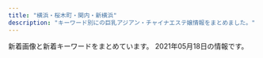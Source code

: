```yaml
---
title: "横浜・桜木町・関内・新横浜"
description: "キーワード別にの巨乳アジアン・チャイナエステ嬢情報をまとめました。"
---
```


新着画像と新着キーワードをまとめています。
2021年05月18日の情報です。

<DmmAffiliateIns />
<KeywordTable
  shops={
    [
    {
        "url": "http://raimu.ests.jp/",
        "img_links": [],
        "name": "\u6765\u5922\uff5e\u30e9\u30a4\u30e0\uff5e",
        "station": "JR\u6771\u795e\u5948\u5ddd\u99c5\u897f\u53e3",
        "keywords": {}
    },
    {
        "img_links": [
            "https://callme.iest.info/photos/sites/65/2021/04/2021042606230337.jpg",
            "https://callme.iest.info/photos/sites/65/2021/04/2021042606235324.jpg",
            "https://callme.iest.info/photos/sites/65/2021/04/2021042607581198.jpg",
            "https://callme.iest.info/photos/sites/65/2021/05/2021051701545423.jpg",
            "https://callme.iest.info/photos/sites/65/2021/05/2021050409224240.jpg",
            "https://callme.iest.info/photos/sites/65/2021/04/2021042606232836.jpg",
            "https://callme.iest.info/images/sp_top.jpg"
        ],
        "keywords": {
            "86": 12,
            "87": 4,
            "E": 4,
            "85": 8,
            "D": 20,
            "C": 14
        },
        "name": "Call me",
        "url": "https://callme.iest.info/",
        "station": "JR\u6771\u795e\u5948\u5ddd\u99c5\u897f\u53e3"
    },
    {
        "url": "http://www.kangobijo.esturl.com/",
        "name": "\u770b\u8b77\u7f8e\u5973",
        "keywords": {
            "87": 3,
            "C": 1,
            "D": 3,
            "88": 1
        },
        "station": "JR\u6a2a\u6d5c\u99c5\u5317\u897f\u53e3",
        "img_links": [
            "http://www.kangobijo.esturl.com/files/003-02.jpg",
            "http://www.kangobijo.esturl.com/files/001-02.jpg",
            "http://www.kangobijo.esturl.com/images/top_sche.png",
            "http://www.kangobijo.esturl.com/files/002-02.jpg",
            "http://www.kangobijo.esturl.com/files/002.jpg",
            "http://www.kangobijo.esturl.com/images/bj3.png",
            "http://www.kangobijo.esturl.com/images/link_line.png",
            "http://www.kangobijo.esturl.com/images/line.jpg",
            "http://www.kangobijo.esturl.com/images/shop/shop04.jpg",
            "http://www.kangobijo.esturl.com/files/004-02.jpg",
            "http://www.kangobijo.esturl.com/images/girl-z2.jpg",
            "http://www.kangobijo.esturl.com/images/shop/shop02.jpg",
            "http://www.kangobijo.esturl.com/files/001.jpg",
            "http://www.kangobijo.esturl.com/images/girl-z1.jpg",
            "http://www.kangobijo.esturl.com/images/staff_line.png",
            "http://www.kangobijo.esturl.com/images/mobile.png",
            "http://www.kangobijo.esturl.com/images/shop/shop03.jpg",
            "http://www.kangobijo.esturl.com/images/shop/shop01.jpg",
            "http://www.kangobijo.esturl.com/files/004.jpg",
            "http://www.kangobijo.esturl.com/images/top.png",
            "http://www.kangobijo.esturl.com/images/information.png",
            "http://www.kangobijo.esturl.com/files/003.jpg"
        ]
    },
    {
        "url": "http://iyashi-tenshi.work/",
        "name": "\u7652\u3057\u306e\u5929\u4f7f",
        "station": "JR\u4e2d\u5c71\u99c5\u5317\u53e3",
        "img_links": [
            "http://iyashi-tenshi.work/i/img/acc-4.png",
            "http://iyashi-tenshi.work/i/img/sta11.jpg",
            "http://iyashi-tenshi.work/i/img/r4.jpg",
            "http://iyashi-tenshi.work/i/img/acc-2.png",
            "http://iyashi-tenshi.work/img/IMG_1709.jpg",
            "http://iyashi-tenshi.work/i/img/acc-3.png",
            "http://iyashi-tenshi.work/img/IMG_17410.jpg",
            "http://iyashi-tenshi.work/img/sta10.jpg",
            "http://iyashi-tenshi.work/i/img/r5.jpg",
            "http://iyashi-tenshi.work/i/img/sta12.jpg",
            "http://iyashi-tenshi.work/img/st10.jpg",
            "http://iyashi-tenshi.work/img/sta13.jpg",
            "http://iyashi-tenshi.work/i/img/acc-5.jpg",
            "http://iyashi-tenshi.work/img/IMG_17480.jpg",
            "http://iyashi-tenshi.work/i/img/acc-1.jpg",
            "http://iyashi-tenshi.work/i/img/r3.jpg",
            "http://iyashi-tenshi.work/img/bottom.png",
            "http://iyashi-tenshi.work/img/head.png",
            "http://iyashi-tenshi.work/img/sta11.jpg",
            "http://iyashi-tenshi.work/img/sta12.jpg",
            "http://iyashi-tenshi.work/i/img/st10.jpg",
            "http://iyashi-tenshi.work/i/img/r2.jpg",
            "http://iyashi-tenshi.work/img/st12.jpg",
            "http://iyashi-tenshi.work/i/img/sta13.jpg",
            "http://iyashi-tenshi.work/img/mo.png",
            "http://iyashi-tenshi.work/img/st11.jpg",
            "http://iyashi-tenshi.work/img/nos.jpg",
            "http://iyashi-tenshi.work/img/st13.jpg",
            "http://iyashi-tenshi.work/i/img/sta10.jpg",
            "http://iyashi-tenshi.work/img/c1.jpg",
            "http://iyashi-tenshi.work/i/img/r1.jpg"
        ],
        "keywords": {
            "88": 1,
            "E": 2,
            "D": 2,
            "C": 15,
            "87": 1,
            "86": 1,
            "84": 1
        }
    },
    {
        "station": "JR\u95a2\u5185\u99c5\u5317\u53e3",
        "url": "http://www.sunflower-kannai.com/",
        "keywords": {
            "D": 28,
            "86": 6,
            "87": 22
        },
        "name": "Sunflower\uff5e\u30b5\u30f3\u30d5\u30e9\u30ef\u30fc\uff5e",
        "img_links": [
            "http://www.sunflower-kannai.com/images/int1.jpg",
            "http://www.sunflower-kannai.com/images/sys2.jpg",
            "http://www.sunflower-kannai.com/files/026-02.jpg",
            "http://www.sunflower-kannai.com/files/028.jpg",
            "http://www.sunflower-kannai.com/files/020.jpg",
            "http://www.sunflower-kannai.com/files/028-02.jpg",
            "http://www.sunflower-kannai.com/images/slider06.jpg",
            "http://www.sunflower-kannai.com/images/slider05.jpg",
            "http://www.sunflower-kannai.com/files/035-02.jpg",
            "http://www.sunflower-kannai.com/files/026.jpg",
            "http://www.sunflower-kannai.com/images/slider01.jpg",
            "http://www.sunflower-kannai.com/files/022.jpg",
            "http://www.sunflower-kannai.com/images/info.jpg",
            "http://www.sunflower-kannai.com/files/003.jpg",
            "http://www.sunflower-kannai.com/images/tre.jpg",
            "http://www.sunflower-kannai.com/files/011-02.jpg",
            "http://www.sunflower-kannai.com/files/006-02.jpg",
            "http://www.sunflower-kannai.com/files/022-02.jpg",
            "http://www.sunflower-kannai.com/files/033-02.jpg",
            "http://www.sunflower-kannai.com/images/sys4.jpg",
            "http://www.sunflower-kannai.com/files/013.jpg",
            "http://www.sunflower-kannai.com/files/023.jpg",
            "http://www.sunflower-kannai.com/images/slider07.jpg",
            "http://www.sunflower-kannai.com/images/ac1.jpg",
            "http://www.sunflower-kannai.com/images/slider03.jpg",
            "http://www.sunflower-kannai.com/images/faq_t.jpg",
            "http://www.sunflower-kannai.com/files/011.jpg",
            "http://www.sunflower-kannai.com/images/ta.jpg",
            "http://www.sunflower-kannai.com/images/int3.jpg",
            "http://www.sunflower-kannai.com/files/013-02.jpg",
            "http://www.sunflower-kannai.com/images/staff_t.jpg",
            "http://www.sunflower-kannai.com/files/003-02.jpg",
            "http://www.sunflower-kannai.com/images/sys3.jpg",
            "http://www.sunflower-kannai.com/files/006.jpg",
            "http://www.sunflower-kannai.com/files/023-02.jpg",
            "http://www.sunflower-kannai.com/images/slider08.jpg",
            "http://www.sunflower-kannai.com/files/035.jpg",
            "http://www.sunflower-kannai.com/images/head.jpg",
            "http://www.sunflower-kannai.com/images/slider09.jpg",
            "http://www.sunflower-kannai.com/files/014.jpg",
            "http://www.sunflower-kannai.com/files/004-02.jpg",
            "http://www.sunflower-kannai.com/images/staffback.jpg",
            "http://www.sunflower-kannai.com/images/sys1.jpg",
            "http://www.sunflower-kannai.com/images/interior_t.jpg",
            "http://www.sunflower-kannai.com/files/020-02.jpg",
            "http://www.sunflower-kannai.com/files/004.jpg",
            "http://www.sunflower-kannai.com/files/033.jpg",
            "http://www.sunflower-kannai.com/images/news.jpg",
            "http://www.sunflower-kannai.com/images/slider04.jpg",
            "http://www.sunflower-kannai.com/images/int2.jpg",
            "http://www.sunflower-kannai.com/images/slider02.jpg",
            "http://www.sunflower-kannai.com/files/014-02.jpg",
            "http://www.sunflower-kannai.com/images/faq.jpg",
            "http://www.sunflower-kannai.com/files/034-02.jpg",
            "http://www.sunflower-kannai.com/files/034.jpg"
        ]
    },
    {
        "name": "\u7f8e\u5c11\u5973",
        "station": "\u65b0\u6a2a\u6d5c\u99c5\u5730\u4e0b\u92448\u756a\u51fa\u53e3",
        "url": "http://www.rakuraku.esturl.com/",
        "keywords": {
            "87": 20,
            "D": 24,
            "86": 4
        },
        "img_links": [
            "http://www.rakuraku.esturl.com/files/002.jpg",
            "http://www.rakuraku.esturl.com/images/m1.jpg",
            "http://www.rakuraku.esturl.com/images/rsubt1.png",
            "http://www.rakuraku.esturl.com/images/pagetop.png",
            "http://www.rakuraku.esturl.com/images/m3.jpg",
            "http://www.rakuraku.esturl.com/images/rsubt7.png",
            "http://www.rakuraku.esturl.com/files/004.jpg",
            "http://www.rakuraku.esturl.com/photo_news/upimg/49969609b7d1e843cf_1.jpg",
            "http://www.rakuraku.esturl.com/files/004-02.jpg",
            "http://www.rakuraku.esturl.com/files/006.jpg",
            "http://www.rakuraku.esturl.com/files/001.jpg",
            "http://www.rakuraku.esturl.com/images/m4.jpg",
            "http://www.rakuraku.esturl.com/files/006-02.jpg",
            "http://www.rakuraku.esturl.com/files/001-02.jpg",
            "http://www.rakuraku.esturl.com/files/003-02.jpg",
            "http://www.rakuraku.esturl.com/images/rsubt4.png",
            "http://www.rakuraku.esturl.com/images/rsubt3.png",
            "http://www.rakuraku.esturl.com/images/rsubt2.png",
            "http://www.rakuraku.esturl.com/files/005-02.jpg",
            "http://www.rakuraku.esturl.com/images/m2.jpg",
            "http://www.rakuraku.esturl.com/images/rsubt6.png",
            "http://www.rakuraku.esturl.com/photo_news/upimg/49969609b7d1e843cf_0.jpg",
            "http://www.rakuraku.esturl.com/images/top_sp_slider01.jpg",
            "http://www.rakuraku.esturl.com/files/003.jpg",
            "http://www.rakuraku.esturl.com/images/rsubt5.png",
            "http://www.rakuraku.esturl.com/images/m6.jpg",
            "http://www.rakuraku.esturl.com/images/pic_girl01.jpg",
            "http://www.rakuraku.esturl.com/files/005.jpg",
            "http://www.rakuraku.esturl.com/images/ico01.png",
            "http://www.rakuraku.esturl.com/files/002-02.jpg"
        ]
    },
    {
        "keywords": {},
        "name": "\u30c0\u30a4\u30e4",
        "img_links": [
            "http://diamond.esute.tokyo/images/cam20210413.png",
            "http://diamond.esute.tokyo/images/b-tel.png",
            "http://diamond.esute.tokyo/images/bill.png",
            "http://diamond.esute.tokyo/images/pic11.jpg",
            "http://diamond.esute.tokyo/images/c-top.png",
            "http://diamond.esute.tokyo/images/bar-staff.png",
            "http://diamond.esute.tokyo/images/pic2.jpg",
            "http://diamond.esute.tokyo/images/c-interior.png",
            "http://diamond.esute.tokyo/images/pic-akasuri2021.png",
            "http://diamond.esute.tokyo/images/c-staff.png",
            "http://diamond.esute.tokyo/images/bar-cam.png",
            "http://diamond.esute.tokyo/images/footer.png",
            "http://diamond.esute.tokyo/staff/s-sora.jpg",
            "http://diamond.esute.tokyo/staff/s-mari.jpg",
            "http://diamond.esute.tokyo/images/bar-pickup.png",
            "http://diamond.esute.tokyo/images/bar-interior.png",
            "http://diamond.esute.tokyo/staff/s-yumi.jpg"
        ],
        "station": "JR\u95a2\u5185\u99c5\u5357\u53e3",
        "url": "http://diamond.esute.tokyo/"
    },
    {
        "name": "37\u2103",
        "img_links": [
            "http://massage-esthe.blue/img/a6.jpg",
            "http://massage-esthe.blue/img/sta5.jpg",
            "http://massage-esthe.blue/img/syst.jpg",
            "http://massage-esthe.blue/img/sta7.jpg",
            "http://massage-esthe.blue/img/a5.jpg",
            "http://massage-esthe.blue/img/st11.jpg",
            "http://massage-esthe.blue/img/st3.jpg",
            "http://massage-esthe.blue/img/st7.jpg",
            "http://massage-esthe.blue/img/top.jpg",
            "http://massage-esthe.blue/img/st12.jpg",
            "http://massage-esthe.blue/img/fla.jpg",
            "http://massage-esthe.blue/img/bb.png",
            "http://massage-esthe.blue/img/r3.jpg",
            "http://massage-esthe.blue/img/st1.jpg",
            "http://massage-esthe.blue/img/sta1.jpg",
            "http://massage-esthe.blue/img/st6.jpg",
            "http://massage-esthe.blue/img/st2.jpg",
            "http://massage-esthe.blue/img/lint.jpg",
            "http://massage-esthe.blue/img/sta3.jpg",
            "http://massage-esthe.blue/img/st10.jpg",
            "http://massage-esthe.blue/img/a3.jpg",
            "http://massage-esthe.blue/img/acct.jpg",
            "http://massage-esthe.blue/img/sta12.jpg",
            "http://massage-esthe.blue/img/a2.jpg",
            "http://massage-esthe.blue/img/stal.png",
            "http://massage-esthe.blue/img/r4.jpg",
            "http://massage-esthe.blue/img/st5.jpg",
            "http://massage-esthe.blue/img/sta2.jpg",
            "http://massage-esthe.blue/img/r2.jpg",
            "http://massage-esthe.blue/img/no.png",
            "http://massage-esthe.blue/img/rect.jpg",
            "http://massage-esthe.blue/img/sta6.jpg",
            "http://massage-esthe.blue/img/a4.jpg",
            "http://massage-esthe.blue/img/sta10.jpg",
            "http://massage-esthe.blue/img/a1.jpg",
            "http://massage-esthe.blue/img/st9.jpg",
            "http://massage-esthe.blue/img/root.jpg",
            "http://massage-esthe.blue/img/stat.jpg",
            "http://massage-esthe.blue/img/r1.jpg"
        ],
        "keywords": {
            "D": 10
        },
        "station": "\u30bb\u30f3\u30bf\u30fc\u5317\u99c5",
        "url": "http://massage-esthe.blue/"
    },
    {
        "station": "JR\u6a2a\u6d5c\u99c5\u897f\u53e3",
        "img_links": [],
        "url": "https://arena.xyz.mn/",
        "keywords": {},
        "name": "\u30a2\u30ea\u30fc\u30ca"
    },
    {
        "keywords": {},
        "url": "http://www.playa.work/",
        "name": "St.Playa \uff5e\u8056\u30d7\u30e9\u30e4\uff5e",
        "station": "JR\u95a2\u5185\u99c5\u5317\u53e3",
        "img_links": [
            "http://www.playa.work/images/main_top.jpg",
            "http://www.playa.work/img/rumi1.jpg",
            "http://www.playa.work/images/5.jpg",
            "http://www.playa.work/img/yuri1.jpg",
            "http://www.playa.work/img/risa1.jpg",
            "http://www.playa.work/images/6.jpg",
            "http://www.playa.work/images/main_footer.jpg",
            "http://www.playa.work/images/mobile.jpg",
            "http://www.playa.work/images/3.jpg",
            "http://www.playa.work/images/news.png",
            "http://www.playa.work/img/koko1.jpg",
            "http://www.playa.work/img/emi1.jpg",
            "http://www.playa.work/images/b1.jpg",
            "http://www.playa.work/images/s1.png",
            "http://www.playa.work/images/head.jpg",
            "http://www.playa.work/images/int1.png",
            "http://www.playa.work/images/int2.png",
            "http://www.playa.work/images/1.jpg",
            "http://www.playa.work/images/2.jpg",
            "http://www.playa.work/images/4.jpg",
            "http://www.playa.work/images/ta.jpg",
            "http://www.playa.work/img/nana1.jpg",
            "http://www.playa.work/images/b3.jpg",
            "http://www.playa.work/images/staff_t.jpg",
            "http://www.playa.work/images/interior_t.jpg",
            "http://www.playa.work/images/b2.jpg"
        ]
    },
    {
        "img_links": [
            "http://morien.este.work/2/uploadimg/1613996342.jpg",
            "http://morien.este.work/mens-esthe.png",
            "http://morien.este.work/top.jpg",
            "http://morien.este.work/2/uploadimg/1594704743.jpg",
            "http://morien.este.work/2/uploadimg/1574764277.jpg",
            "http://morien.este.work/2/uploadimg/1577672563.jpg"
        ],
        "name": "\u68ee\u82d1",
        "station": "\u53cd\u753a\u99c5",
        "keywords": {
            "D": 24,
            "83": 6,
            "85": 6,
            "86": 6,
            "87": 6
        },
        "url": "http://morien.este.work/"
    },
    {
        "keywords": {
            "87": 2,
            "86": 6,
            "G": 2,
            "98": 2,
            "\u30bb\u30af\u30b7\u30fc": 2,
            "83": 2,
            "\u80f8": 2,
            "\u30c0\u30a4\u30ca\u30de\u30a4\u30c8": 2,
            "C": 4,
            "84": 2,
            "E": 2
        },
        "station": "JR\u95a2\u5185\u99c5\u5317\u53e3",
        "img_links": [
            "http://madonna.esnavi.work/2/uploadimg/1586429633.jpg",
            "http://madonna.esnavi.work/nbj3.jpg",
            "http://madonna.esnavi.work/2/uploadimg/1586429606.jpg",
            "http://madonna.esnavi.work/info.jpg",
            "http://madonna.esnavi.work/tel.jpg",
            "http://madonna.esnavi.work/service3.jpg",
            "http://madonna.esnavi.work/2/uploadimg/1587726066.jpg",
            "http://madonna.esnavi.work/service2.jpg",
            "http://madonna.esnavi.work/acc.jpg",
            "http://madonna.esnavi.work/line.png",
            "http://madonna.esnavi.work/2/uploadimg/1620706918.jpg",
            "http://madonna.esnavi.work/service4.jpg",
            "http://madonna.esnavi.work/2/uploadimg/1589374736.jpg",
            "http://madonna.esnavi.work/s_news.jpg",
            "http://madonna.esnavi.work/top.png",
            "http://madonna.esnavi.work/2/uploadimg/1586429552.jpg",
            "http://madonna.esnavi.work/7.jpg",
            "http://madonna.esnavi.work/s_staff.png",
            "http://madonna.esnavi.work/service1.jpg",
            "http://madonna.esnavi.work/2/uploadimg/1586429676.jpg",
            "http://madonna.esnavi.work/s_pick.jpg"
        ],
        "url": "http://madonna.esnavi.work/",
        "name": "\u53e4\u7530"
    },
    {
        "keywords": {},
        "name": "\u30de\u30a4\u30de\u30ea\u30e4",
        "img_links": [
            "http://r-relax.info/images/rec_09.jpg",
            "http://r-relax.info/girl/01.jpg",
            "http://r-relax.info/images/index_03.jpg",
            "http://r-relax.info/images/staff_09.jpg",
            "http://r-relax.info/images/r03.jpg",
            "http://r-relax.info/images/rec.jpg",
            "http://r-relax.info/girl/02.jpg",
            "http://r-relax.info/images/r06.jpg",
            "http://r-relax.info/girl/05a.jpg",
            "http://r-relax.info/girl/00.jpg",
            "http://r-relax.info/images/index_01.jpg",
            "http://r-relax.info/girl/09.jpg",
            "http://r-relax.info/images/sub_12.jpg",
            "http://r-relax.info/girl/04.jpg",
            "http://r-relax.info/girl/04a.jpg",
            "http://r-relax.info/images/index_04.jpg",
            "http://r-relax.info/images/info_09.jpg",
            "http://r-relax.info/girl/01a.jpg",
            "http://r-relax.info/images/index_13.jpg",
            "http://r-relax.info/girl/03.jpg",
            "http://r-relax.info/images/index_06.jpg",
            "http://r-relax.info/images/index_07.jpg",
            "http://r-relax.info/images/r05.jpg",
            "http://r-relax.info/images/index_17.jpg",
            "http://r-relax.info/images/index_05.jpg",
            "http://r-relax.info/girl/05.jpg",
            "http://r-relax.info/girl/02a.jpg",
            "http://r-relax.info/images/index_02.jpg",
            "http://r-relax.info/images/r01.jpg",
            "http://r-relax.info/girl/03a.jpg",
            "http://r-relax.info/images/sys_09.jpg",
            "http://r-relax.info/images/info.jpg",
            "http://r-relax.info/images/index_12.jpg",
            "http://r-relax.info/images/r04.jpg",
            "http://r-relax.info/images/index_18.jpg",
            "http://r-relax.info/images/r02.jpg"
        ],
        "url": "http://r-relax.info/",
        "station": "JR\u65b0\u6a2a\u6d5c\u99c5"
    },
    {
        "img_links": [
            "http://pink.msa.jp/layer/images/top/top_08.png",
            "http://pink.msa.jp/images/ser2.jpg",
            "http://pink.msa.jp/layer/images/top/top_06.jpg",
            "http://pink.msa.jp/images/info.png",
            "http://pink.msa.jp/layer/images/top/top_03.jpg",
            "http://pink.msa.jp/images/ser1.jpg",
            "http://pink.msa.jp/images/staff_02.jpg",
            "http://pink.msa.jp/layer/images/top/top_01.jpg",
            "http://pink.msa.jp/images/1.jpg",
            "http://pink.msa.jp/images/ser3.jpg",
            "http://pink.msa.jp/images/staff_03.jpg",
            "http://pink.msa.jp/layer/images/top/top_04.jpg",
            "http://pink.msa.jp/images/top1.jpg",
            "http://pink.msa.jp/layer/images/top/top_02.jpg",
            "http://pink.msa.jp/images/ser4.jpg",
            "http://pink.msa.jp/images/staff_08.jpg",
            "http://pink.msa.jp/images/wenzi-staff.png",
            "http://pink.msa.jp/layer/images/top.jpg",
            "http://pink.msa.jp/images/staff_06.jpg",
            "http://pink.msa.jp/images/s_info.png",
            "http://pink.msa.jp/images/top2.jpg",
            "http://pink.msa.jp/images/staff_bj4.png",
            "http://pink.msa.jp/images/staff_07.jpg",
            "http://pink.msa.jp/images/staff_bj1.png",
            "http://pink.msa.jp/images/staff_04.jpg",
            "http://pink.msa.jp/images/s_service.png",
            "http://pink.msa.jp/layer/images/top/top_05.jpg"
        ],
        "station": "JR\u95a2\u5185\u99c5\u5357\u53e3",
        "name": "\u30d4\u30f3\u30af",
        "url": "http://pink.msa.jp/",
        "keywords": {
            "86": 6,
            "84": 3,
            "85": 6,
            "83": 3
        }
    },
    {
        "station": "JR\u4e2d\u5c71\u99c5\u5317\u53e3",
        "name": "\u82b1\u306e\u5929\u4f7f",
        "img_links": [
            "http://viyuiop.xyz/static/picture/head.jpg",
            "http://viyuiop.xyz/uploads/210430/1-21043015301GC.jpg",
            "http://viyuiop.xyz/static/picture/campaign_ani.jpg",
            "http://viyuiop.xyz/uploads/210430/1-210430153051255.jpg",
            "http://viyuiop.xyz/uploads/210517/1-21051G23ZJc.jpg",
            "http://viyuiop.xyz/uploads/210430/1-2104301531225L.jpg",
            "http://viyuiop.xyz/static/picture/foot.png",
            "http://viyuiop.xyz/uploads/210430/1-2104301KKM53.jpg",
            "http://viyuiop.xyz/static/picture/topimg2.jpg",
            "http://viyuiop.xyz/uploads/210506/1-210506091Q9491.jpg",
            "http://viyuiop.xyz/static/picture/ttl_staff.png",
            "http://viyuiop.xyz/uploads/210512/1-210512124613W6.jpg",
            "http://viyuiop.xyz/static/picture/topimg1.jpg"
        ],
        "url": "http://viyuiop.xyz/",
        "keywords": {
            "\u4e73": 1
        }
    },
    {
        "url": "http://relacute.ies.bz/",
        "name": "RelaCute \u30ea\u30e9\u30ad\u30e5\u30fc\u30c8",
        "station": "JR\u4e2d\u5c71\u99c5\u5317\u53e3",
        "img_links": [
            "http://relacute.ies.bz/photos/sites/29/2021/05/2021051106220124.jpg",
            "http://relacute.ies.bz/photos/sites/29/2021/04/202104290308136.jpg",
            "http://relacute.ies.bz/images/room4.jpg",
            "http://relacute.ies.bz/photos/sites/29/2021/04/202104260223304.jpg",
            "http://relacute.ies.bz/images/room1.jpg",
            "http://relacute.ies.bz/photos/sites/29/2021/03/2021030402170757.jpg",
            "http://relacute.ies.bz/images/s_news.jpg",
            "http://relacute.ies.bz/photos/sites/29/2020/06/2020061906073550.jpg",
            "http://relacute.ies.bz/images/mobile.jpg",
            "http://relacute.ies.bz/images/room2.jpg",
            "http://relacute.ies.bz/photos/sites/29/2020/10/2020101804232462.jpg",
            "http://relacute.ies.bz/images/top.jpg",
            "http://relacute.ies.bz/photos/sites/29/2021/04/2021040802361733.jpg",
            "http://kakure-yu.a2.webnavi.work/upload/sites/29/2021/05/2021051106220124.jpg",
            "http://relacute.ies.bz/images/s_staff.jpg",
            "http://relacute.ies.bz/images/room3.jpg",
            "http://relacute.ies.bz/photos/sites/29/2021/01/202101180426140.jpg"
        ],
        "keywords": {
            "C": 1,
            "85": 3,
            "D": 6,
            "87": 2,
            "82": 1,
            "86": 2,
            "E": 1
        }
    },
    {
        "img_links": [],
        "name": "\u30ab\u30e9\u30d5\u30eb\u30ea\u30be\u30fc\u30c8",
        "station": "JR\u6a2a\u6d5c\u99c5\u76f8\u9244\u53e3",
        "url": "https://color.uouono.com/",
        "keywords": {}
    },
    {
        "url": "http://www.est-baby.work/",
        "name": "\u7652\uff5e\u3044\u3084\u3057\uff5e",
        "img_links": [
            "http://www.est-baby.work/images/sys1.jpg",
            "http://www.est-baby.work/images/int1.jpg",
            "http://www.est-baby.work/images/7.jpg",
            "http://www.est-baby.work/staff/kaori.jpg",
            "http://www.est-baby.work/staff/sizuka.jpg",
            "http://www.est-baby.work/images/staff_t.jpg",
            "http://www.est-baby.work/img/kaori1.png",
            "http://www.est-baby.work/images/interior_t.jpg",
            "http://www.est-baby.work/images/3.jpg",
            "http://www.est-baby.work/images/koko_200x40.png",
            "http://www.est-baby.work/images/sisu.jpg",
            "http://www.est-baby.work/images/tr.jpg",
            "http://www.est-baby.work/img/koko1.png",
            "http://www.est-baby.work/staff/nana.jpg",
            "http://www.est-baby.work/images/6.jpg",
            "http://www.est-baby.work/staff/koko.jpg",
            "http://www.est-baby.work/images/sys4.jpg",
            "http://www.est-baby.work/images/tgirl.jpg",
            "http://www.est-baby.work/images/8.jpg",
            "http://www.est-baby.work/images/menu/interior.png",
            "http://www.est-baby.work/images/int2.jpg",
            "http://www.est-baby.work/images/menu/staff.png",
            "http://www.est-baby.work/images/sys3.jpg",
            "http://www.est-baby.work/img/nana1.png",
            "http://www.est-baby.work/img/sizuka1.png",
            "http://www.est-baby.work/images/menu/top.png",
            "http://www.est-baby.work/images/1.jpg",
            "http://www.est-baby.work/images/news.jpg",
            "http://www.est-baby.work/images/head.jpg",
            "http://www.est-baby.work/staff/yuki.jpg",
            "http://www.est-baby.work/images/sys2.jpg",
            "http://www.est-baby.work/img/yuki2.png",
            "http://www.est-baby.work/img/yuki1.png"
        ],
        "keywords": {},
        "station": "\u65e5\u30ce\u51fa\u753a\u99c5"
    },
    {
        "name": "\u5b66\u5712",
        "img_links": [
            "http://sweety-est.info/images/cg04.jpg",
            "http://sweety-est.info/images/news.png",
            "http://sweety-est.info/images/top.png",
            "http://sweety-est.info/images/sruru.jpg",
            "http://sweety-est.info/images/cg05.jpg",
            "http://sweety-est.info/images/staff_s.png",
            "http://sweety-est.info/images/precau.png",
            "http://sweety-est.info/images/evetop.png"
        ],
        "station": "\u30bb\u30f3\u30bf\u30fc\u5357\u99c51\u756a\u51fa\u53e3",
        "url": "http://sweety-est.info/",
        "keywords": {
            "D": 3,
            "86": 6,
            "E": 3
        }
    },
    {
        "img_links": [
            "http://www.rakuraku-venus.xyz/images/index-kai_05.jpg",
            "http://www.rakuraku-venus.xyz/images/index-kai_13.jpg",
            "http://www.rakuraku-venus.xyz/psd/off.jpg",
            "http://www.rakuraku-venus.xyz/images/index-f.jpg",
            "http://www.rakuraku-venus.xyz/images/lan-t/images/lan-t_01.jpg",
            "http://www.rakuraku-venus.xyz/images/shop/h4.jpg",
            "http://www.rakuraku-venus.xyz/images/nav/lanmu-job.jpg",
            "http://www.rakuraku-venus.xyz/images/shop/h2.jpg",
            "http://www.rakuraku-venus.xyz/images/staff/11/minami2.jpg",
            "http://www.rakuraku-venus.xyz/images/nav/lanmu-sys.jpg",
            "http://www.rakuraku-venus.xyz/images/index-kai_08.jpg",
            "http://www.rakuraku-venus.xyz/images/staff/11/koko.jpg",
            "http://www.rakuraku-venus.xyz/images/index-kai_03.jpg",
            "http://www.rakuraku-venus.xyz/images/staff/11/ai.jpg",
            "http://www.rakuraku-venus.xyz/images/index-kai_07.jpg",
            "http://www.rakuraku-venus.xyz/images/light_img.jpg",
            "http://www.rakuraku-venus.xyz/images/index-kai_16.jpg",
            "http://www.rakuraku-venus.xyz/images/nav/lanmu-acc.jpg",
            "http://www.rakuraku-venus.xyz/images/nav/lanmu-staff.jpg",
            "http://www.rakuraku-venus.xyz/images/staff/11/rika.png",
            "http://www.rakuraku-venus.xyz/images/shop/r1.jpg",
            "http://www.rakuraku-venus.xyz/images/shop/h3.jpg",
            "http://www.rakuraku-venus.xyz/images/staff/10/1.jpg",
            "http://www.rakuraku-venus.xyz/images/index-kai_13a.jpg"
        ],
        "keywords": {},
        "station": "JR\u6771\u795e\u5948\u5ddd\u99c5",
        "url": "http://www.rakuraku-venus.xyz/",
        "name": "\u697d\u3005\u30f4\u30a3\u30fc\u30ca\u30b9"
    },
    {
        "name": "Come Baby",
        "keywords": {
            "D": 1,
            "F": 1,
            "85": 1,
            "C": 1,
            "91": 1,
            "E": 1,
            "88": 1,
            "90": 1
        },
        "img_links": [
            "http://koukoku.xyz/come/css/nav/nav-002.jpg",
            "http://koukoku.xyz/come/css/staff/staff05.png",
            "http://koukoku.xyz/come/css/staff/staff01-a.png",
            "http://koukoku.xyz/come/css/c01.png",
            "http://koukoku.xyz/come/css/nav/nav-006.jpg",
            "http://koukoku.xyz/come/css/staff/staff03-a.png",
            "http://koukoku.xyz/come/css/staff/staff01.png",
            "http://koukoku.xyz/come/css/staff/staff05-a.png",
            "http://koukoku.xyz/come/css/head.jpg",
            "http://koukoku.xyz/come/css/staff/staff02-a.png",
            "http://koukoku.xyz/come/css/top03.png",
            "http://koukoku.xyz/come/css/osusume04.png",
            "http://koukoku.xyz/come/css/nav/nav-001.jpg",
            "http://koukoku.xyz/come/css/nav/nav-005.jpg",
            "http://koukoku.xyz/come/css/top02.jpg",
            "http://koukoku.xyz/come/css/staff/staff02.png",
            "http://koukoku.xyz/come/css/staff/staff03.png",
            "http://koukoku.xyz/come/css/nav/nav-004.jpg",
            "http://koukoku.xyz/come/css/nav/nav-003.jpg"
        ],
        "station": "JR\u65b0\u6a2a\u6d5c\u99c5\u5317\u53e3",
        "url": "http://koukoku.xyz/come/"
    },
    {
        "name": "\u30a2\u30cd\u30e9",
        "url": "http://anela.iyasi.me/",
        "keywords": {},
        "station": "JR\u95a2\u5185\u99c5\u5357\u53e3",
        "img_links": [
            "http://anela.iyasi.me/images/staff/sta_0z10.jpg",
            "http://anela.iyasi.me/images/staff_one/staff_one_05.jpg",
            "http://anela.iyasi.me/images/home/index_tel.jpg",
            "http://anela.iyasi.me/images/gallery/gallery_402.jpg",
            "http://anela.iyasi.me/images/staff_one/staff_one_02.jpg",
            "http://anela.iyasi.me/images/staff/sta_010.jpg",
            "http://anela.iyasi.me/images/staff/sta_021.jpg",
            "http://anela.iyasi.me/images/staff_one/staff_one_03.jpg",
            "http://anela.iyasi.me/images/staff_one/staff_one_07.png",
            "http://anela.iyasi.me/images/system/syatem_303.jpg",
            "http://anela.iyasi.me/images/top/top_04.jpg",
            "http://anela.iyasi.me/images/staff_image/staff_d05.jpg",
            "http://anela.iyasi.me/images/staff_one/staff_one_08.png",
            "http://anela.iyasi.me/images/system/syatem_301.jpg",
            "http://anela.iyasi.me/images/staff_image/staff_d03.jpg",
            "http://anela.iyasi.me/images/staff/sta_023.jpg",
            "http://anela.iyasi.me/images/staff_image/staff_d02.jpg",
            "http://anela.iyasi.me/images/home/QR.png",
            "http://anela.iyasi.me/images/home/index_03.jpg",
            "http://anela.iyasi.me/images/staff/sta_01.jpg",
            "http://anela.iyasi.me/images/home/index_page_top.jpg",
            "http://anela.iyasi.me/images/top/top_02.jpg",
            "http://anela.iyasi.me/images/gallery/gallery_401.jpg",
            "http://anela.iyasi.me/images/staff_one/staff_one_04.jpg",
            "http://anela.iyasi.me/images/staff/sta_0z2.jpg",
            "http://anela.iyasi.me/images/top/top_01.jpg",
            "http://anela.iyasi.me/images/staff/sta_0z8.jpg",
            "http://anela.iyasi.me/images/staff_image/staff_d04.jpg",
            "http://anela.iyasi.me/images/home/index_qup.jpg",
            "http://anela.iyasi.me/images/system/syatem_302.jpg",
            "http://anela.iyasi.me/images/gallery/gallery_104.jpg",
            "http://anela.iyasi.me/images/gallery/gallery_404.jpg",
            "http://anela.iyasi.me/images/top/top_06.jpg",
            "http://anela.iyasi.me/images/gallery/gallery_01.jpg",
            "http://anela.iyasi.me/images/staff_image/staff_d01.jpg",
            "http://anela.iyasi.me/images/staff_one/staff_one_01.jpg",
            "http://anela.iyasi.me/images/top/top_05.jpg",
            "http://anela.iyasi.me/images/staff/staff_top.jpg",
            "http://anela.iyasi.me/images/gallery/gallery_top.jpg",
            "http://anela.iyasi.me/images/staff/sta_0z12.jpg",
            "http://anela.iyasi.me/images/staff_one/staff_one_top.jpg",
            "http://anela.iyasi.me/images/gallery/gallery_102.jpg",
            "http://anela.iyasi.me/images/staff/sta_06.jpg",
            "http://anela.iyasi.me/images/staff/sta_03.jpg",
            "http://anela.iyasi.me/images/top/top_08.png",
            "http://anela.iyasi.me/images/gallery/gallery_103.jpg",
            "http://anela.iyasi.me/images/gallery/gallery_101.jpg",
            "http://anela.iyasi.me/images/staff_image/staff_d06.jpg",
            "http://anela.iyasi.me/images/home/index_04.jpg",
            "http://anela.iyasi.me/images/staff/sta_04.jpg",
            "http://anela.iyasi.me/images/top/top_03.jpg",
            "http://anela.iyasi.me/images/home/top_qp.jpg",
            "http://anela.iyasi.me/images/gallery/gallery_403.jpg",
            "http://anela.iyasi.me/images/staff/sta_0z9.jpg"
        ]
    },
    {
        "img_links": [
            "http://www.est-aya.work/images/ta.jpg",
            "http://www.est-aya.work/images/rec2.jpg",
            "http://www.est-aya.work/images/2.jpg",
            "http://www.est-aya.work/images/staff_t.jpg",
            "http://www.est-aya.work/images/sys1.png",
            "http://www.est-aya.work/img/mika1.jpg",
            "http://www.est-aya.work/images/head.jpg",
            "http://www.est-aya.work/images/interior_t.jpg",
            "http://www.est-aya.work/images/rec1.png",
            "http://www.est-aya.work/images/line.png",
            "http://www.est-aya.work/img/miya1.jpg",
            "http://www.est-aya.work/img/ayumi1.jpg",
            "http://www.est-aya.work/images/news.png",
            "http://www.est-aya.work/images/13.jpg",
            "http://www.est-aya.work/images/int1.png",
            "http://www.est-aya.work/images/9.jpg",
            "http://www.est-aya.work/images/info.png",
            "http://www.est-aya.work/images/sys2.png",
            "http://www.est-aya.work/img/asuka1.jpg",
            "http://www.est-aya.work/images/mobile.jpg",
            "http://www.est-aya.work/images/8.jpg",
            "http://www.est-aya.work/images/tel.jpg",
            "http://www.est-aya.work/images/sys3.png",
            "http://www.est-aya.work/images/int2.png"
        ],
        "station": "JR\u685c\u6728\u753a\u99c5\u53571\u51fa\u53e3",
        "url": "http://www.est-aya.work/",
        "keywords": {},
        "name": "\u7d62\u9999\uff5e\u30a2\u30e4\u30ab\uff5e"
    },
    {
        "name": "Sugar \uff5e\u30b7\u30e5\u30ac\u30fc\uff5e",
        "keywords": {},
        "station": "JR\u6771\u795e\u5948\u5ddd\u99c5\u897f\u53e3",
        "img_links": [
            "http://aroma-est.xyz/img/cg01.jpg",
            "http://aroma-est.xyz/img/cg06.jpg",
            "http://aroma-est.xyz/img/topimg1.jpg",
            "http://aroma-est.xyz/img/cg05.jpg",
            "http://aroma-est.xyz/img/cg07.jpg",
            "http://aroma-est.xyz/img/cg04.jpg",
            "http://aroma-est.xyz/img/r0.jpg",
            "http://aroma-est.xyz/img/r2.jpg",
            "http://aroma-est.xyz/img/cg0.jpg",
            "http://aroma-est.xyz/img/cg02.jpg",
            "http://aroma-est.xyz/img/topimg.jpg",
            "http://aroma-est.xyz/img/r3.jpg"
        ],
        "url": "http://aroma-est.xyz/"
    },
    {
        "station": "JR\u95a2\u5185\u99c5\u5357\u53e3",
        "keywords": {
            "E": 1,
            "80": 1,
            "\u30bb\u30af\u30b7\u30fc": 1,
            "96": 1,
            "C": 3,
            "86": 3,
            "D": 2,
            "88": 1,
            "99": 1,
            "85": 1
        },
        "img_links": [
            "http://babyheart.info/images/slider1/03.jpg",
            "http://babyheart.info/uploadfiles/Image/campaignBabyheartInfo.jpg",
            "http://babyheart.info/images/slider1/02.jpg",
            "http://babyheart.info/staffPhoto/s20201102210807.jpg",
            "http://babyheart.info/staffPhoto/s20201102132433.jpg",
            "http://babyheart.info/staffPhoto/b20210504141830.jpg",
            "http://babyheart.info/staffPhoto/s20201102165737.jpg",
            "http://babyheart.info/staffPhoto/b20201102210807.jpg",
            "http://babyheart.info/staffPhoto/b20210506144322.jpg",
            "http://babyheart.info/images/returnBtn.png",
            "http://babyheart.info/staffPhoto/s20201113143808.jpg",
            "http://babyheart.info/staffPhoto/b20201102165737.jpg",
            "http://babyheart.info/staffPhoto/b20210209231643.jpg",
            "http://babyheart.info/staffPhoto/b20210503161428.jpg",
            "http://babyheart.info/staffPhoto/b20201113143808.jpg",
            "http://babyheart.info/js/sliderLine/slide_prev.png",
            "http://babyheart.info/staffPhoto/s20201102165304.jpg",
            "http://babyheart.info/images/mobile.jpg",
            "http://babyheart.info/staffPhoto/b20201113143406.jpg",
            "http://babyheart.info/js/sliderLine/slide_next.png",
            "http://babyheart.info/images/gallery1.jpg",
            "http://babyheart.info/staffPhoto/b20201102165304.jpg",
            "http://babyheart.info/staffPhoto/s20210506144322.jpg",
            "http://babyheart.info/staffPhoto/s20210503161428.jpg",
            "http://babyheart.info/staffPhoto/s20210209231643.jpg",
            "http://babyheart.info/staffPhoto/s20201113143406.jpg",
            "http://babyheart.info/staffPhoto/s20210504141830.jpg",
            "http://babyheart.info/staffPhoto/b20201102132433.jpg"
        ],
        "name": "Baby Heart \uff5e\u30d9\u30a4\u30d3\u30fc\u30cf\u30fc\u30c8\uff5e",
        "url": "http://babyheart.info/"
    },
    {
        "url": "http://xn--vckg5a5c7c8c1czd.xyz/",
        "keywords": {},
        "name": "\u30a2\u30ed\u30de\u30db\u30fc\u30e0",
        "img_links": [
            "http://xn--vckg5a5c7c8c1czd.xyz/img/nav-003.png",
            "http://xn--vckg5a5c7c8c1czd.xyz/img/no.png",
            "http://xn--vckg5a5c7c8c1czd.xyz/img/cg09.png",
            "http://xn--vckg5a5c7c8c1czd.xyz/img/cg02.png",
            "http://xn--vckg5a5c7c8c1czd.xyz/img/a3.jpg",
            "http://xn--vckg5a5c7c8c1czd.xyz/img/nav-005.png",
            "http://xn--vckg5a5c7c8c1czd.xyz/img/cg08.png",
            "http://xn--vckg5a5c7c8c1czd.xyz/img/cg01.png",
            "http://xn--vckg5a5c7c8c1czd.xyz/img/top01.png",
            "http://xn--vckg5a5c7c8c1czd.xyz/img/cg03.png",
            "http://xn--vckg5a5c7c8c1czd.xyz/img/cg07.png",
            "http://xn--vckg5a5c7c8c1czd.xyz/img/a2.jpg",
            "http://xn--vckg5a5c7c8c1czd.xyz/img/a6.jpg",
            "http://xn--vckg5a5c7c8c1czd.xyz/img/cg05.png",
            "http://xn--vckg5a5c7c8c1czd.xyz/img/a5.jpg",
            "http://xn--vckg5a5c7c8c1czd.xyz/img/nav-006.png",
            "http://xn--vckg5a5c7c8c1czd.xyz/img/a4.jpg",
            "http://xn--vckg5a5c7c8c1czd.xyz/img/a1.jpg",
            "http://xn--vckg5a5c7c8c1czd.xyz/img/nav-001.png",
            "http://xn--vckg5a5c7c8c1czd.xyz/img/cg06.png",
            "http://xn--vckg5a5c7c8c1czd.xyz/img/cg10.png",
            "http://xn--vckg5a5c7c8c1czd.xyz/img/tel.png",
            "http://xn--vckg5a5c7c8c1czd.xyz/img/nav-004.png",
            "http://xn--vckg5a5c7c8c1czd.xyz/img/nav-002.png"
        ],
        "station": "\u30bb\u30f3\u30bf\u30fc\u5317\u99c5"
    },
    {
        "img_links": [],
        "station": "\u4f0a\u52e2\u4f50\u6728\u9577\u8005\u753a\u99c5",
        "keywords": {},
        "name": "\u7e01",
        "url": "https://en.reraku.work/"
    },
    {
        "img_links": [],
        "url": "http://seirakuen.est.cm/",
        "keywords": {},
        "name": "\u8056\u697d\u5712",
        "station": "JR\u95a2\u5185\u99c5\u5357\u53e3"
    },
    {
        "img_links": [
            "http://xn--cckubj6bwie8h7e.net/images/r1.jpg",
            "http://xn--cckubj6bwie8h7e.net/link/menlog.jpg",
            "http://xn--cckubj6bwie8h7e.net/images/google_plus.png",
            "http://xn--cckubj6bwie8h7e.net/images/esthe7.jpg",
            "http://xn--cckubj6bwie8h7e.net/images/esthe2.jpg",
            "http://xn--cckubj6bwie8h7e.net/images/flower.png",
            "http://xn--cckubj6bwie8h7e.net/images/esthe1.jpg",
            "http://xn--cckubj6bwie8h7e.net/images/header3.png",
            "http://xn--cckubj6bwie8h7e.net/images/clear.png",
            "http://xn--cckubj6bwie8h7e.net/images/home.png",
            "http://xn--cckubj6bwie8h7e.net/images/r3.jpg",
            "http://xn--cckubj6bwie8h7e.net/images/esthe4.jpg",
            "http://xn--cckubj6bwie8h7e.net/images/cg03.jpg",
            "http://xn--cckubj6bwie8h7e.net/images/link.png",
            "http://xn--cckubj6bwie8h7e.net/images/facebook.png",
            "http://xn--cckubj6bwie8h7e.net/images/cg05.jpg",
            "http://xn--cckubj6bwie8h7e.net/images/cg04.jpg",
            "http://xn--cckubj6bwie8h7e.net/images/cg02.jpg",
            "http://xn--cckubj6bwie8h7e.net/images/esthe6.jpg",
            "http://xn--cckubj6bwie8h7e.net/images/r2.jpg",
            "http://xn--cckubj6bwie8h7e.net/images/r4.jpg",
            "http://xn--cckubj6bwie8h7e.net/images/esthe3.jpg",
            "http://xn--cckubj6bwie8h7e.net/images/staff.png",
            "http://xn--cckubj6bwie8h7e.net/images/line.png",
            "http://xn--cckubj6bwie8h7e.net/images/twitter.png",
            "http://xn--cckubj6bwie8h7e.net/images/main-sp.jpg",
            "http://xn--cckubj6bwie8h7e.net/images/main1.jpg",
            "http://xn--cckubj6bwie8h7e.net/images/footer-l.png",
            "http://xn--cckubj6bwie8h7e.net/images/footer-r.png",
            "http://xn--cckubj6bwie8h7e.net/images/cg01.jpg"
        ],
        "station": "JR\u65b0\u6a2a\u6d5c\u99c58\u756a\u51fa\u53e3",
        "url": "http://xn--cckubj6bwie8h7e.net/",
        "keywords": {},
        "name": "IRIS"
    },
    {
        "name": "\u82b1\u9b41",
        "keywords": {
            "C": 20,
            "85": 2,
            "88": 2,
            "D": 6,
            "87": 6,
            "86": 2
        },
        "url": "http://www.gekabijin.esjprk.com/",
        "img_links": [
            "http://www.gekabijin.esjprk.com/files/009-02.jpg",
            "http://www.gekabijin.esjprk.com/files/004.jpg",
            "http://www.gekabijin.esjprk.com/files/006-02.jpg",
            "http://www.gekabijin.esjprk.com/img/btn_blog.png",
            "http://www.gekabijin.esjprk.com/files/008.jpg",
            "http://www.gekabijin.esjprk.com/img/pickup.jpg",
            "http://www.gekabijin.esjprk.com/files/001-02.jpg",
            "http://www.gekabijin.esjprk.com/img/btn_side_mobile.jpg",
            "http://www.gekabijin.esjprk.com/files/002.jpg",
            "http://www.gekabijin.esjprk.com/files/004-02.jpg",
            "http://www.gekabijin.esjprk.com/files/001.jpg",
            "http://www.gekabijin.esjprk.com/img/goback.jpg",
            "http://www.gekabijin.esjprk.com/img/tel.png",
            "http://www.gekabijin.esjprk.com/img/ttl_info.png",
            "http://www.gekabijin.esjprk.com/files/006.jpg",
            "http://www.gekabijin.esjprk.com/img/ttl_news.png",
            "http://www.gekabijin.esjprk.com/files/008-02.jpg",
            "http://www.gekabijin.esjprk.com/files/009.jpg",
            "http://www.gekabijin.esjprk.com/files/002-02.jpg"
        ],
        "station": "JR\u6771\u795e\u5948\u5ddd\u99c5\u897f\u53e3"
    },
    {
        "img_links": [
            "http://koukoku.xyz/vivian/css/top04.jpg",
            "http://koukoku.xyz/vivian/css/m-head.jpg",
            "http://koukoku.xyz/vivian/css/staff/staff01.jpg",
            "http://koukoku.xyz/vivian/css/top02.jpg",
            "http://koukoku.xyz/vivian/css/staff/staff03.jpg",
            "http://koukoku.xyz/vivian/css/top05.jpg",
            "http://koukoku.xyz/vivian/css/staff/staff02.jpg",
            "http://koukoku.xyz/vivian/css/01.jpg",
            "http://koukoku.xyz/vivian/images/call.png",
            "http://koukoku.xyz/vivian/css/top03.jpg"
        ],
        "keywords": {
            "90": 4,
            "E": 4,
            "F": 2,
            "88": 2
        },
        "station": "JR\u65b0\u6a2a\u6d5c\u99c5\u5317\u53e3",
        "name": "ViVian",
        "url": "http://koukoku.xyz/vivian/"
    },
    {
        "img_links": [
            "http://www.rose-color.info/public/image/20190509/20190509151815_26133.jpg",
            "http://www.rose-color.info/public/image/20190517/20190517212453_15511.jpg",
            "http://www.rose-color.info/public/image/20201210/20201210130347_71702.png",
            "http://www.rose-color.info/public/image/20210406/20210406185922_89679.png",
            "http://www.rose-color.info/public/image/20190517/20190517212433_70632.jpg",
            "http://www.rose-color.info/public/image/20190509/20190509140935_98972.jpg",
            "http://www.rose-color.info/public/image/20190509/20190509145904_79944.jpg",
            "http://www.rose-color.info/public/image/20210427/20210427120505_60105.jpg",
            "http://www.rose-color.info/public/image/20210422/20210422163400_91224.jpg",
            "http://www.rose-color.info/img/gtop.jpg",
            "http://www.rose-color.info/public/image/20201020/20201020184710_30595.png",
            "http://www.rose-color.info/public/image/20190924/20190924151957_88257.jpg",
            "http://www.rose-color.info/img/gback.jpg",
            "http://www.rose-color.info/public/image/20190509/20190509151145_51237.jpg",
            "http://www.rose-color.info/public/image/20201107/20201107123935_72522.png",
            "http://www.rose-color.info/public/image/20210419/20210419111655_62452.png",
            "http://www.rose-color.info/public/image/20190922/20190922200505_21149.jpeg",
            "http://www.rose-color.info/public/image/20210517/20210517143118_87119.png",
            "http://www.rose-color.info/public/image/20190509/20190509140857_11715.jpg",
            "http://www.rose-color.info/public/image/20190509/20190509140913_93259.jpg",
            "http://www.rose-color.info/public/image/20190509/20190509160519_55359.jpg",
            "http://www.rose-color.info/public/image/20210419/20210419131246_25130.jpg",
            "http://www.rose-color.info/public/image/20190922/20190922200457_51255.jpeg",
            "http://www.rose-color.info/img/link2.jpg",
            "http://www.rose-color.info/public/image/20201130/20201130144441_16819.jpg",
            "http://www.rose-color.info/img/sys.jpg",
            "http://www.rose-color.info/public/image/20190509/20190509145858_80062.jpg",
            "http://www.rose-color.info/public/image/20190509/20190509150319_28745.jpg",
            "http://www.rose-color.info/public/image/20200417/20200417025857_20118.png",
            "http://www.rose-color.info/public/image/20190509/20190509145323_81608.jpg",
            "http://www.rose-color.info/public/image/20210126/20210126011220_75981.png",
            "http://www.rose-color.info/public/image/20210204/20210204004224_97903.png",
            "http://www.rose-color.info/public/image/20210503/20210503131617_34247.jpg",
            "http://www.rose-color.info/public/image/20190509/20190509150501_74550.jpg",
            "http://www.rose-color.info/public/image/20190509/20190509151712_73273.jpg",
            "http://www.rose-color.info/img/koko.png",
            "http://www.rose-color.info/public/image/20210330/20210330112929_27404.jpg",
            "http://www.rose-color.info/public/image/20210222/20210222102101_83200.png",
            "http://www.rose-color.info/public/image/20190509/20190509140925_63726.jpg",
            "http://www.rose-color.info/public/image/20201009/20201009005900_97376.jpg",
            "http://www.rose-color.info/public/image/20191025/20191025151602_11534.jpg",
            "http://www.rose-color.info/img/link1.jpg",
            "http://www.rose-color.info/public/image/20210508/20210508141722_58466.jpg",
            "http://www.rose-color.info/public/image/20190509/20190509145318_30201.jpg"
        ],
        "url": "http://www.rose-color.info/",
        "station": "JR\u65b0\u6a2a\u6d5c\u99c5\u5317\u53e3",
        "keywords": {
            "F": 3,
            "D": 27,
            "E": 7,
            "86": 43,
            "85": 18,
            "C": 57,
            "87": 30,
            "89": 3
        },
        "name": "Rose Color\uff5e\u30ed\u30fc\u30ba\u30ab\u30e9\u30fc\uff5e"
    },
    {
        "keywords": {
            "D": 4,
            "87": 8,
            "C": 24,
            "86": 8
        },
        "url": "http://www.rakuraku.esjoho.com/",
        "station": "\u6771\u767d\u697d\u99c5",
        "img_links": [
            "http://www.rakuraku.esjoho.com/files/002.jpg",
            "http://www.rakuraku.esjoho.com/files/004-02.jpg",
            "http://www.rakuraku.esjoho.com/files/004-03.jpg",
            "http://www.rakuraku.esjoho.com/files/001-02.jpg",
            "http://www.rakuraku.esjoho.com/images/mobile.jpg",
            "http://www.rakuraku.esjoho.com/files/004.jpg",
            "http://www.rakuraku.esjoho.com/files/003-02.jpg",
            "http://www.rakuraku.esjoho.com/files/003-03.jpg",
            "http://www.rakuraku.esjoho.com/files/001.jpg",
            "http://www.rakuraku.esjoho.com/files/002-03.jpg",
            "http://www.rakuraku.esjoho.com/files/002-02.jpg",
            "http://www.rakuraku.esjoho.com/images/r3.jpg",
            "http://www.rakuraku.esjoho.com/files/001-03.jpg",
            "http://www.rakuraku.esjoho.com/files/003.jpg",
            "http://www.rakuraku.esjoho.com/images/line.png"
        ],
        "name": "\u697d\u697d"
    },
    {
        "station": "JR\u6771\u795e\u5948\u5ddd\u99c5\u897f\u53e3",
        "name": "\u307f\u3055\u304d",
        "url": "http://ciliasa.xyz/",
        "img_links": [
            "http://ciliasa.xyz/uploads/200601/1-200601142K43F.jpg",
            "http://ciliasa.xyz/uploads/200601/1-200601142G5438.jpg",
            "http://ciliasa.xyz/uploads/210505/1-2105050Z6455C.jpg",
            "http://ciliasa.xyz/uploads/200601/1-200601142F5435.jpg",
            "http://ciliasa.xyz/uploads/210505/1-2105050Z61M31.jpg",
            "http://ciliasa.xyz/picture/m-top003.jpg",
            "http://ciliasa.xyz/picture/m-head01.jpg",
            "http://ciliasa.xyz/uploads/210409/1-2104091K430457.jpg",
            "http://ciliasa.xyz/picture/m-top004.jpg",
            "http://ciliasa.xyz/picture/foot01.jpg",
            "http://ciliasa.xyz/uploads/210409/1-2104091K441949.jpg",
            "http://ciliasa.xyz/uploads/210419/1-210419143Z0E2.jpg",
            "http://ciliasa.xyz/picture/cam-01.jpg",
            "http://ciliasa.xyz/uploads/210403/1-210403133233553.jpg",
            "http://ciliasa.xyz/uploads/210428/1-21042PZJ2611.jpg",
            "http://ciliasa.xyz/uploads/210419/1-21041914393I38.jpg",
            "http://ciliasa.xyz/uploads/210412/1-210412123IR91.jpg",
            "http://ciliasa.xyz/uploads/210403/1-21040313321G04.jpg",
            "http://ciliasa.xyz/uploads/210428/1-21042PZI2S2.jpg",
            "http://ciliasa.xyz/uploads/210421/1-210421124A3613.jpg",
            "http://ciliasa.xyz/uploads/210412/1-210412105G2462.jpg",
            "http://ciliasa.xyz/picture/call.png",
            "http://ciliasa.xyz/uploads/210421/1-210421124F4292.jpg",
            "http://ciliasa.xyz/uploads/200601/1-200601142639540.jpg",
            "http://ciliasa.xyz/uploads/200601/1-200601142P4643.jpg",
            "http://ciliasa.xyz/uploads/200601/1-200601142629454.jpg"
        ],
        "keywords": {
            "F": 6,
            "C": 2,
            "D": 2,
            "88": 1,
            "94": 6,
            "84": 2
        }
    },
    {
        "name": "\u30c1\u30a7\u30ea\u30fc",
        "img_links": [
            "http://sh-riraku31.xyz/templets/default/picture/top1.jpg",
            "http://sh-riraku31.xyz/templets/default/picture/staff01.jpg",
            "http://sh-riraku31.xyz/templets/default/picture/s_news.jpg",
            "http://sh-riraku31.xyz/templets/default/picture/girl-z2.jpg",
            "http://sh-riraku31.xyz/uploads/201005/1-2010051J55CA.jpg",
            "http://sh-riraku31.xyz/uploads/allimg/180703/1-1PF3111J3201.png",
            "http://sh-riraku31.xyz/uploads/201005/1-201005162114248.jpg",
            "http://sh-riraku31.xyz/templets/default/picture/top.jpg",
            "http://sh-riraku31.xyz/uploads/201005/1-201005162010396.jpg",
            "http://sh-riraku31.xyz/uploads/201005/1-201005162101U5.jpg",
            "http://sh-riraku31.xyz/uploads/allimg/180629/1-1P629115504250.png",
            "http://sh-riraku31.xyz/uploads/201005/1-201005162052635.jpg",
            "http://sh-riraku31.xyz/templets/default/picture/girl-z1.jpg",
            "http://sh-riraku31.xyz/uploads/201005/1-2010051J6062Y.jpg",
            "http://sh-riraku31.xyz/uploads/201005/1-20100516201cK.jpg",
            "http://sh-riraku31.xyz/uploads/201005/1-2010051621224F.jpg"
        ],
        "keywords": {
            "D": 3,
            "85": 2,
            "C": 11,
            "86": 1,
            "84": 1
        },
        "url": "http://sh-riraku31.xyz/",
        "station": "JR\u6a2a\u6d5c\u99c5\u5317\u897f\u53e3"
    },
    {
        "station": "\u95a2\u5185\u99c5\u5317\u53e3",
        "keywords": {
            "D": 12,
            "86": 24,
            "E": 12
        },
        "img_links": [
            "http://relax-massage.blue/images/news.png",
            "http://relax-massage.blue/images/top.png",
            "http://relax-massage.blue/images/cg05.jpg",
            "http://relax-massage.blue/images/cg03.jpg",
            "http://relax-massage.blue/images/cg07.jpg",
            "http://relax-massage.blue/images/cg08.jpg",
            "http://relax-massage.blue/images/r1.jpg",
            "http://relax-massage.blue/images/cg02.jpg",
            "http://relax-massage.blue/images/r2.jpg",
            "http://relax-massage.blue/images/cg09.jpg",
            "http://relax-massage.blue/images/evetop.png",
            "http://relax-massage.blue/images/cg01.jpg",
            "http://relax-massage.blue/images/r4.jpg",
            "http://relax-massage.blue/images/r3.jpg",
            "http://relax-massage.blue/images/cg06.jpg",
            "http://relax-massage.blue/images/staff_s.png",
            "http://relax-massage.blue/images/cg021.jpg"
        ],
        "name": "NaNa \uff5e\u30ca\u30ca\uff5e",
        "url": "http://relax-massage.blue/"
    },
    {
        "url": "http://e-yozakura.xyz/",
        "name": "\u591c\u685c\uff5e\u3088\u3056\u304f\u3089\uff5e",
        "keywords": {},
        "img_links": [
            "http://e-yozakura.xyz/images/g2.jpg",
            "http://e-yozakura.xyz/images/g8.jpg",
            "http://e-yozakura.xyz/images/r6.jpg",
            "http://e-yozakura.xyz/images/sa.jpg",
            "http://e-yozakura.xyz/images/r4.jpg",
            "http://e-yozakura.xyz/images/g1.jpg",
            "http://e-yozakura.xyz/images/g0.jpg",
            "http://e-yozakura.xyz/images/mobile.png",
            "http://e-yozakura.xyz/images/r2.jpg",
            "http://e-yozakura.xyz/images/r7.jpg",
            "http://e-yozakura.xyz/images/ll.jpg",
            "http://e-yozakura.xyz/images/hua.jpg",
            "http://e-yozakura.xyz/images/yuka.jpg",
            "http://e-yozakura.xyz/images/hh.jpg",
            "http://e-yozakura.xyz/images/htm.jpg",
            "http://e-yozakura.xyz/images/r8.jpg",
            "http://e-yozakura.xyz/images/bj_01.jpg",
            "http://e-yozakura.xyz/images/yuk.jpg",
            "http://e-yozakura.xyz/images/slide1.png",
            "http://e-yozakura.xyz/images/m1.jpg",
            "http://e-yozakura.xyz/images/t.jpg",
            "http://e-yozakura.xyz/images/news01.png",
            "http://e-yozakura.xyz/images/g9.jpg",
            "http://e-yozakura.xyz/images/top.jpg",
            "http://e-yozakura.xyz/images/g5.jpg",
            "http://e-yozakura.xyz/images/ai.jpg",
            "http://e-yozakura.xyz/images/slide3.png",
            "http://e-yozakura.xyz/images/slide2.png",
            "http://e-yozakura.xyz/images/bj_03.jpg",
            "http://e-yozakura.xyz/images/r1.jpg",
            "http://e-yozakura.xyz/images/tite-staff.jpg",
            "http://e-yozakura.xyz/images/r3.jpg",
            "http://e-yozakura.xyz/images/r5.jpg",
            "http://e-yozakura.xyz/images/news03.png",
            "http://e-yozakura.xyz/images/g4.jpg",
            "http://e-yozakura.xyz/images/12.jpg"
        ],
        "station": "JR\u95a2\u5185\u99c5\u5317\u53e3"
    },
    {
        "keywords": {
            "87": 1,
            "86": 2,
            "88": 2,
            "D": 4
        },
        "station": "JR\u95a2\u5185\u99c5\u5317\u53e3",
        "name": "\u78a7\u3044\u9ce5",
        "img_links": [
            "http://www.aoitori.mesthe.com/files/003.jpg",
            "http://www.aoitori.mesthe.com/files/002.jpg",
            "http://www.aoitori.mesthe.com/images/shop/shop02.jpg",
            "http://www.aoitori.mesthe.com/images/bj3.png",
            "http://www.aoitori.mesthe.com/files/002-02.jpg",
            "http://www.aoitori.mesthe.com/images/infor.png",
            "http://www.aoitori.mesthe.com/images/mobile.png",
            "http://www.aoitori.mesthe.com/images/top_sche.png",
            "http://www.aoitori.mesthe.com/files/003-02.jpg",
            "http://www.aoitori.mesthe.com/files/006-02.jpg",
            "http://www.aoitori.mesthe.com/files/007-02.jpg",
            "http://www.aoitori.mesthe.com/images/top.png",
            "http://www.aoitori.mesthe.com/files/005-02.jpg",
            "http://www.aoitori.mesthe.com/images/shop/shop03.jpg",
            "http://www.aoitori.mesthe.com/images/girl-z1.jpg",
            "http://www.aoitori.mesthe.com/files/007.jpg",
            "http://www.aoitori.mesthe.com/images/shop/shop04.jpg",
            "http://www.aoitori.mesthe.com/images/girl-z2.jpg",
            "http://www.aoitori.mesthe.com/images/link_line.png",
            "http://www.aoitori.mesthe.com/images/tit-infor.png",
            "http://www.aoitori.mesthe.com/images/shop/shop01.jpg",
            "http://www.aoitori.mesthe.com/files/005.jpg",
            "http://www.aoitori.mesthe.com/images/staff_line.png",
            "http://www.aoitori.mesthe.com/files/006.jpg"
        ],
        "url": "http://www.aoitori.mesthe.com/"
    },
    {
        "keywords": {
            "84": 22,
            "87": 11,
            "83": 11,
            "E": 3,
            "D": 3,
            "85": 22
        },
        "name": "Anna -\u30a2\u30f3\u30ca-",
        "station": "JR\u6771\u795e\u5948\u5ddd\u99c5\u897f\u53e3",
        "img_links": [
            "https://file.jp-navi.info/17/8147/202104/2021042908063061.jpg",
            "https://anna.jpn.mn/themes/anna.jpn.mn/template/assets/images/side01.png",
            "https://anna.jpn.mn/themes/anna.jpn.mn/template/assets/images/side02.png",
            "https://anna.jpn.mn/photos/17/8147/202104/2104291u1201324.jpeg",
            "https://file.jp-navi.info/17/8147/202104/2021042908073682.jpg",
            "https://file.jp-navi.info/17/8147/202104/2021042908060344.jpg",
            "https://anna.jpn.mn/photos/17/8147/202104/2104261910441202.png",
            "https://anna.jpn.mn/photos/17/8147/202104/21043012234b9e.png",
            "https://anna.jpn.mn/photos/17/8147/202104/2021042908073682.jpg",
            "https://anna.jpn.mn/photos/17/8147/202104/21042g231313638.jpeg",
            "https://file.jp-navi.info/17/8147/202104/2021042908072054.jpg",
            "https://file.jp-navi.info/17/8147/202104/2021042908064768.jpg",
            "https://anna.jpn.mn/photos/17/8147/202104/21042g231125310.jpeg",
            "https://anna.jpn.mn/photos/17/8147/202104/2104291u1063c7.png",
            "https://anna.jpn.mn/photos/17/8147/202104/21042619105cc2.png",
            "https://anna.jpn.mn/photos/17/8147/202104/202104290807040.jpg",
            "https://anna.jpn.mn/photos/17/8147/202104/21042g2312553d.jpeg",
            "https://anna.jpn.mn/photos/17/8147/202104/2021042908060344.jpg",
            "https://anna.jpn.mn/photos/17/8147/202104/2021042908063061.jpg",
            "https://anna.jpn.mn/themes/anna.jpn.mn/template/assets/images/side03.png",
            "https://anna.jpn.mn/photos/17/8147/202104/21042g2311a2g.jpeg",
            "https://anna.jpn.mn/photos/17/8147/202104/2021042908064768.jpg",
            "https://assets.jp-navi.info/images/images/es-thumbnail.png",
            "https://file.jp-navi.info/17/8147/202104/202104290807040.jpg",
            "https://anna.jpn.mn/photos/17/8147/202104/2021042908072054.jpg",
            "https://anna.jpn.mn/photos/17/8147/202104/21042619110n296.png"
        ],
        "url": "https://anna.jpn.mn/"
    },
    {
        "station": "JR\u5927\u53e3\u99c5\u6771\u53e3",
        "url": "http://www.oguti.work/",
        "img_links": [
            "http://www.oguti.work/img/yuna2.jpg",
            "http://www.oguti.work/images/int2.jpg",
            "http://www.oguti.work/images/4.jpg",
            "http://www.oguti.work/img/yuna1.jpg",
            "http://www.oguti.work/images/sys.jpg",
            "http://www.oguti.work/images/s1.png",
            "http://www.oguti.work/img/miki2.jpg",
            "http://www.oguti.work/images/1.jpg",
            "http://www.oguti.work/images/head.jpg",
            "http://www.oguti.work/images/2.jpg",
            "http://www.oguti.work/images/ac1.jpg",
            "http://www.oguti.work/img/rie1.jpg",
            "http://www.oguti.work/images/news.jpg",
            "http://www.oguti.work/images/staff_t.jpg",
            "http://www.oguti.work/images/rec2.jpg",
            "http://www.oguti.work/staff/kaori.jpg",
            "http://www.oguti.work/images/interior_t.jpg",
            "http://www.oguti.work/img/kaori1.jpg",
            "http://www.oguti.work/img/miki1.jpg",
            "http://www.oguti.work/staff/yuna.jpg",
            "http://www.oguti.work/images/rec1.jpg",
            "http://www.oguti.work/images/int1.jpg",
            "http://www.oguti.work/images/3.jpg",
            "http://www.oguti.work/staff/rie.jpg",
            "http://www.oguti.work/staff/miki.jpg",
            "http://www.oguti.work/images/tg.jpg"
        ],
        "keywords": {},
        "name": "\u7d50"
    },
    {
        "keywords": {
            "D": 4,
            "C": 11,
            "85": 1,
            "86": 3,
            "\u4e73": 1
        },
        "station": "JR\u6a2a\u6d5c\u99c5\u76f8\u9244\u53e3",
        "url": "http://usagi-jp.xyz/",
        "img_links": [
            "http://usagi-jp.xyz/uploads/210417/1-21041G01J91T.png",
            "http://usagi-jp.xyz/style/images/room3.jpg",
            "http://usagi-jp.xyz/uploads/210506/1-2105061035401M.jpg",
            "http://usagi-jp.xyz/uploads/210417/1-21041G01IM34.png",
            "http://usagi-jp.xyz/uploads/210506/1-210506103605E5.jpg",
            "http://usagi-jp.xyz/style/images/girl-z2.jpg",
            "http://usagi-jp.xyz/uploads/210417/1-21041G015333N.png",
            "http://usagi-jp.xyz/uploads/210417/1-21041G01546143.png",
            "http://usagi-jp.xyz/style/images/staff_line.png",
            "http://usagi-jp.xyz/uploads/210417/1-21041G01620410.png",
            "http://usagi-jp.xyz/uploads/210417/1-21041G01639220.png",
            "http://usagi-jp.xyz/style/images/top.png",
            "http://usagi-jp.xyz/html/dianna_jing/images/room5.jpg",
            "http://usagi-jp.xyz/uploads/210417/1-21041G01H6242.png",
            "http://usagi-jp.xyz/style/images/room1.jpg",
            "http://usagi-jp.xyz/style/images/end.jpg",
            "http://usagi-jp.xyz/style/images/room4.jpg",
            "http://usagi-jp.xyz/uploads/210506/1-21050610361KW.jpg",
            "http://usagi-jp.xyz/uploads/210417/1-21041G01A2410.png",
            "http://usagi-jp.xyz/uploads/210417/1-21041G01F2b1.png",
            "http://usagi-jp.xyz/style/images/dt.jpg",
            "http://usagi-jp.xyz/style/images/girl-z1.jpg",
            "http://usagi-jp.xyz/style/images/bj3.png",
            "http://usagi-jp.xyz/style/images/room2.jpg",
            "http://usagi-jp.xyz/style/images/mobile.jpg"
        ],
        "name": "\u3046\u3055\u304e"
    },
    {
        "station": "JR\u6771\u795e\u5948\u5ddd\u99c5\u897f\u53e3",
        "img_links": [
            "http://relax-aroma.red/images/cg05.jpg",
            "http://relax-aroma.red/images/cg06.jpg",
            "http://relax-aroma.red/images/up_100_1_0.jpg",
            "http://relax-aroma.red/images/cg052.jpg",
            "http://relax-aroma.red/images/cg011.jpg",
            "http://relax-aroma.red/images/qr.jpg",
            "http://relax-aroma.red/images/sys.jpg",
            "http://relax-aroma.red/images/cg04.jpg",
            "http://relax-aroma.red/images/spacer900x360.png",
            "http://relax-aroma.red/images/acc.jpg",
            "http://relax-aroma.red/images/top.png",
            "http://relax-aroma.red/images/spacer300x450.png",
            "http://relax-aroma.red/images/cg01.jpg",
            "http://relax-aroma.red/images/top2.png",
            "http://relax-aroma.red/images/cg07.jpg",
            "http://relax-aroma.red/images/cg08.jpg",
            "http://relax-aroma.red/images/cg051.jpg",
            "http://relax-aroma.red/images/cg02.jpg",
            "http://relax-aroma.red/images/cg03.jpg"
        ],
        "name": "Dream",
        "url": "http://relax-aroma.red/",
        "keywords": {
            "E": 18,
            "D": 40,
            "86": 58
        }
    },
    {
        "url": "http://naomi.estheya.com/",
        "keywords": {
            "90": 1,
            "E": 2,
            "92": 2,
            "D": 1
        },
        "img_links": [
            "http://naomi.estheya.com/css/staff/staff01.jpg",
            "http://naomi.estheya.com/css/staff/staff02.jpg",
            "http://naomi.estheya.com/css/cam01.jpg",
            "http://naomi.estheya.com/css/staff/staff03.jpg",
            "http://naomi.estheya.com/css/m-head01.jpg",
            "http://naomi.estheya.com/css/m-top04.jpg",
            "http://naomi.estheya.com/images/call.png"
        ],
        "station": "JR\u6771\u795e\u5948\u5ddd\u99c5\u897f\u53e3",
        "name": "Naomi"
    },
    {
        "keywords": {},
        "url": "http://es-kannai.link",
        "station": "JR\u95a2\u5185\u99c5\u5357\u53e3",
        "name": "Venus",
        "img_links": [
            "http://es-kannai.link/wp-content/uploads/2021/04/IMG_5652-250x376.jpg",
            "http://es-kannai.link/wp-content/uploads/2016/12/aaaa.jpg",
            "http://es-kannai.link/wp-content/themes/template-salon2/images/campaign-bnr.png",
            "http://es-kannai.link/wp-content/uploads/2021/04/IMG_5650.jpg",
            "http://cdn.dino-es.com/images/logo/200x40DinoEs.png",
            "http://es-kannai.link/wp-content/uploads/2021/04/IMG_5651.jpg",
            "http://es-kannai.link/wp-content/uploads/2016/12/a.jpg",
            "http://es-kannai.link/wp-content/uploads/2016/12/aa.jpg",
            "http://es-kannai.link/wp-content/uploads/2021/04/IMG_5652-400x600.jpg",
            "http://es-kannai.link/wp-content/uploads/2016/12/dd.png",
            "http://es-kannai.link/wp-content/themes/template-salon2/images/info.png",
            "http://es-kannai.link/wp-content/uploads/2016/12/d.png",
            "http://es-kannai.link/wp-content/themes/template-salon2/images/main-img.jpg",
            "http://es-kannai.link/wp-content/uploads/2021/04/IMG_5649-400x600.jpg",
            "http://es-kannai.link/wp-content/uploads/2021/04/IMG_5650-400x600.jpg",
            "http://es-kannai.link/wp-content/uploads/2021/04/IMG_5649.jpg",
            "http://es-kannai.link/wp-content/uploads/2016/12/vv.jpg",
            "http://es-kannai.link/wp-content/themes/template-salon2/images/m-info.png",
            "http://es-kannai.link/wp-content/uploads/2021/04/IMG_5653.jpg",
            "http://es-kannai.link/wp-content/uploads/2016/12/vvv.png",
            "http://es-kannai.link/wp-content/themes/template-salon2/images/news-ttl.jpg",
            "http://es-kannai.link/wp-content/uploads/2021/04/IMG_5651-250x376.jpg",
            "http://es-kannai.link/wp-content/uploads/2016/12/vvvv.png",
            "http://es-kannai.link/wp-content/uploads/2021/04/IMG_5651-400x600.jpg",
            "http://es-kannai.link/wp-content/uploads/2021/04/IMG_5653-250x376.jpg",
            "http://es-kannai.link/wp-content/themes/template-salon2/images/newface-ttl.jpg",
            "http://es-kannai.link/wp-content/uploads/2016/12/aaa.jpg",
            "http://es-kannai.link/wp-content/uploads/2021/04/IMG_5649-250x376.jpg",
            "http://es-kannai.link/wp-content/uploads/2021/04/IMG_5650-250x376.jpg",
            "http://es-kannai.link/wp-content/uploads/2016/12/v.jpg",
            "http://es-kannai.link/wp-content/uploads/2021/04/IMG_5653-400x600.jpg",
            "http://es-kannai.link/wp-content/uploads/2021/04/IMG_5652.jpg"
        ]
    },
    {
        "station": "JR\u6771\u795e\u5948\u5ddd\u99c5\u897f\u53e3",
        "url": "http://www.lavender.esjoho.com/",
        "name": "\u7652\u3057\u306e\u5bb6",
        "keywords": {
            "D": 4,
            "86": 2,
            "87": 2
        },
        "img_links": [
            "http://www.lavender.esjoho.com/sp/images/interior_t.jpg",
            "http://www.lavender.esjoho.com/images/sm.jpg",
            "http://www.lavender.esjoho.com/sp/menu/interior.jpg",
            "http://www.lavender.esjoho.com/files/019.jpg",
            "http://www.lavender.esjoho.com/sp/images/time.jpg",
            "http://www.lavender.esjoho.com/images/mobile.jpg",
            "http://www.lavender.esjoho.com/images/interior_t.png",
            "http://www.lavender.esjoho.com/sp/images/topgirl.jpg",
            "http://www.lavender.esjoho.com/images/staff_t.png",
            "http://www.lavender.esjoho.com/files/045.jpg",
            "http://www.lavender.esjoho.com/images/rec2.png",
            "http://www.lavender.esjoho.com/sp/menu/top.jpg",
            "http://www.lavender.esjoho.com/sp/images/top.jpg",
            "http://www.lavender.esjoho.com/sp/images/head.jpg",
            "http://www.lavender.esjoho.com/images/int2.png",
            "http://www.lavender.esjoho.com/sp/images/tel.jpg",
            "http://www.lavender.esjoho.com/sp/menu/staff.jpg",
            "http://www.lavender.esjoho.com/images/rec1.png",
            "http://www.lavender.esjoho.com/sp/images/newsb.jpg",
            "http://www.lavender.esjoho.com/sp/images/staff_t.jpg",
            "http://www.lavender.esjoho.com/sp/images/pc.jpg",
            "http://www.lavender.esjoho.com/sp/images/footer.jpg",
            "http://www.lavender.esjoho.com/images/ta.jpg",
            "http://www.lavender.esjoho.com/images/news.jpg",
            "http://www.lavender.esjoho.com/sp/images/news.jpg",
            "http://www.lavender.esjoho.com/images/sys3.png",
            "http://www.lavender.esjoho.com/files/029.jpg",
            "http://www.lavender.esjoho.com/files/024.jpg",
            "http://www.lavender.esjoho.com/images/head.jpg",
            "http://www.lavender.esjoho.com/images/sys2.png",
            "http://www.lavender.esjoho.com/images/int1.png",
            "http://www.lavender.esjoho.com/images/line.png",
            "http://www.lavender.esjoho.com/images/link_t.png",
            "http://www.lavender.esjoho.com/images/concept.jpg"
        ]
    },
    {
        "url": "http://kannai-mensesthe.com/",
        "img_links": [
            "https://kannai-mensesthe.com/room/3-s.jpg",
            "https://kannai-mensesthe.com/staff/momo-l1.jpg",
            "https://kannai-mensesthe.com/staff/momo-s1.jpg",
            "https://kannai-mensesthe.com/room/1-l.jpg",
            "https://kannai-mensesthe.com/room/2-s.jpg",
            "http://kannai-mensesthe.com/images/flower.png",
            "https://kannai-mensesthe.com/room/1-s.jpg",
            "https://kannai-mensesthe.com/room/3-l.jpg",
            "https://kannai-mensesthe.com/room/4-s.jpg",
            "https://kannai-mensesthe.com/staff/ayumi-s1.jpg",
            "https://kannai-mensesthe.com/2019/11/10/1.jpg",
            "https://kannai-mensesthe.com/room/2-l.jpg",
            "https://kannai-mensesthe.com//images/footer-r.png",
            "https://kannai-mensesthe.com/staff/sachi-s1.jpg",
            "https://kannai-mensesthe.com/staff/risa-l1.jpg",
            "https://kannai-mensesthe.com/icon/twitter.png",
            "https://kannai-mensesthe.com/images/main1.jpg",
            "https://hamamatsucho-esthe.work/icon/line.png",
            "https://kannai-mensesthe.com/images/flower.png",
            "https://kannai-mensesthe.com/staff/sachi-l1.jpg",
            "https://kannai-mensesthe.com/button/staff.png",
            "https://hamamatsucho-esthe.work/icon/twitter.png",
            "https://kannai-mensesthe.com/room/esthe2.jpg",
            "https://kannai-mensesthe.com/room/esthe1.jpg",
            "https://kannai-mensesthe.com/icon/line.png",
            "https://kannai-mensesthe.com/icon/google_plus.png",
            "https://hamamatsucho-esthe.work/icon/facebook.png",
            "https://kannai-mensesthe.com/room/4-l.jpg",
            "https://kannai-mensesthe.com/room/esthe3.jpg",
            "https://kannai-mensesthe.com/staff/risa-s1.jpg",
            "https://kannai-mensesthe.com/button/home.png",
            "https://kannai-mensesthe.com/images/main-sp.jpg",
            "https://hamamatsucho-esthe.work/icon/google_plus.png",
            "https://kannai-mensesthe.com/images/footer-l.png",
            "https://kannai-mensesthe.com/icon/facebook.png",
            "https://kannai-mensesthe.com/staff/ayumi-l1.jpg",
            "https://kannai-mensesthe.com/button/blog.png",
            "https://kannai-mensesthe.com/images/clear.png",
            "https://kannai-mensesthe.com/2019/12/03/risa-s1.jpg"
        ],
        "name": "Olive",
        "station": "JR\u95a2\u5185\u99c5",
        "keywords": {
            "88": 5,
            "90": 15
        }
    },
    {
        "name": "\u7f8e\u4eba\u9b5a",
        "keywords": {
            "C": 6,
            "D": 24,
            "86": 6,
            "87": 24
        },
        "img_links": [
            "http://www.muse.mensest.com/files/002.jpg",
            "http://www.muse.mensest.com/images/img_tel.png",
            "http://www.muse.mensest.com/images/sp_top.jpg",
            "http://www.muse.mensest.com/images/maining.jpg",
            "http://www.muse.mensest.com/files/005.jpg",
            "http://www.muse.mensest.com/photo_news/upimg/58411609358e5df90e_0.jpg",
            "http://www.muse.mensest.com/images/tit_new.png",
            "http://www.muse.mensest.com/images/sp_tit_therapist.png",
            "http://www.muse.mensest.com/images/sp_tit_new.png",
            "http://www.muse.mensest.com/photo_news/upimg/32287607e6deea8b73_0.jpg",
            "http://www.muse.mensest.com/photo_news/upimg/32287607e6deea8b73_1.jpg",
            "http://www.muse.mensest.com/files/004.jpg",
            "http://www.muse.mensest.com/images/tit_therapist.png",
            "http://www.muse.mensest.com/images/top.jpg",
            "http://www.muse.mensest.com/photo_news/upimg/58411609358e5df90e_1.jpg",
            "http://www.muse.mensest.com/files/003.jpg",
            "http://www.muse.mensest.com/files/001.jpg"
        ],
        "url": "http://www.muse.mensest.com/",
        "station": "JR\u6771\u795e\u5948\u5ddd\u99c5\u897f\u53e3"
    },
    {
        "keywords": {},
        "img_links": [
            "http://re-lax.work/staff/rara.jpg",
            "http://re-lax.work/img/haruka1.jpg",
            "http://re-lax.work/img/rara1.jpg",
            "http://re-lax.work/images/tel.png",
            "http://re-lax.work/images/up.jpg",
            "http://re-lax.work/images/staff_t.jpg",
            "http://re-lax.work/images/news.jpg",
            "http://re-lax.work/images/tg.jpg",
            "http://re-lax.work/images/int2.jpg",
            "http://re-lax.work/images/menu/top.png",
            "http://re-lax.work/images/menu/interior.png",
            "http://re-lax.work/staff/yuki.jpg",
            "http://re-lax.work/staff/haruka.jpg",
            "http://re-lax.work/images/sys1.jpg",
            "http://re-lax.work/images/sys2.jpg",
            "http://re-lax.work/images/interior_t.jpg",
            "http://re-lax.work/images/rec.jpg",
            "http://re-lax.work/images/time.jpg",
            "http://re-lax.work/images/sys3.jpg",
            "http://re-lax.work/img/yuki1.jpg",
            "http://re-lax.work/images/int1.jpg",
            "http://re-lax.work/images/menu/staff.png"
        ],
        "name": "\u30b3\u30b3\u30ca\u30c3\u30c4",
        "station": "JR\u95a2\u5185\u99c5\u5317\u53e3",
        "url": "http://re-lax.work/"
    },
    {
        "img_links": [
            "http://yuga.estx.net/staff/1/1.jpg",
            "http://yuga.estx.net/images/main_10.jpg",
            "http://yuga.estx.net/images/noimage.jpg",
            "http://yuga.estx.net/images/main_07.jpg",
            "http://yuga.estx.net/images/main_03.jpg",
            "http://yuga.estx.net/images/main_14.jpg",
            "http://yuga.estx.net/images/main_19.jpg",
            "http://yuga.estx.net/images/main_08.jpg",
            "http://yuga.estx.net/staff/3/1.jpg",
            "http://yuga.estx.net/images/main_12.jpg",
            "http://yuga.estx.net/staff/4/1.jpg",
            "http://yuga.estx.net/images/main_15.jpg",
            "http://yuga.estx.net/images/staff_16.jpg",
            "http://yuga.estx.net/images/main_09.jpg",
            "http://yuga.estx.net/staff/2/1.jpg",
            "http://yuga.estx.net/images/info_12.jpg",
            "http://yuga.estx.net/images/main_05.jpg",
            "http://yuga.estx.net/images/main_06.jpg",
            "http://yuga.estx.net/images/main_16.jpg",
            "http://yuga.estx.net/images/main_13.jpg",
            "http://yuga.estx.net/images/main_11.jpg",
            "http://yuga.estx.net/images/staff_12.jpg"
        ],
        "name": "\u512a\u96c5\uff5e\u3086\u3046\u304c\uff5e",
        "keywords": {},
        "url": "http://yuga.estx.net/",
        "station": "JR\u4e2d\u5c71\u99c5"
    },
    {
        "img_links": [
            "http://www.ipuyvyta.xyz/picture/s1.jpg",
            "http://www.ipuyvyta.xyz/uploads/210324/1-21032414232L38.jpg",
            "http://www.ipuyvyta.xyz/picture/top.png",
            "http://www.ipuyvyta.xyz/uploads/210415/1-210415123349246.jpg",
            "http://www.ipuyvyta.xyz/picture/s_pick.png",
            "http://www.ipuyvyta.xyz/uploads/201016/1-201016155304955.jpg",
            "http://www.ipuyvyta.xyz/uploads/200324/1-20032415352ab.jpg",
            "http://www.ipuyvyta.xyz/uploads/210324/1-21032414233OK.jpg",
            "http://www.ipuyvyta.xyz/picture/s_staff.jpg",
            "http://www.ipuyvyta.xyz/uploads/190705/1-1ZF5141109322.jpg",
            "http://www.ipuyvyta.xyz/uploads/200103/1-2001031G131213.jpg",
            "http://www.ipuyvyta.xyz/picture/relax.jpg",
            "http://www.ipuyvyta.xyz/picture/room1.jpg",
            "http://www.ipuyvyta.xyz/picture/mobile.jpg",
            "http://www.ipuyvyta.xyz/uploads/200527/1-20052G30953430.jpg",
            "http://www.ipuyvyta.xyz/uploads/201117/1-20111G24513940.jpg",
            "http://www.ipuyvyta.xyz/uploads/200103/1-2001031G043127.jpg",
            "http://www.ipuyvyta.xyz/uploads/200324/1-200324153552608.jpg",
            "http://www.ipuyvyta.xyz/uploads/201016/1-201016155320S7.jpg",
            "http://www.ipuyvyta.xyz/picture/s_news.png",
            "http://www.ipuyvyta.xyz/picture/room4.jpg",
            "http://www.ipuyvyta.xyz/uploads/201113/1-2011131412332R.jpg",
            "http://www.ipuyvyta.xyz/uploads/200103/1-2001031G10c34.jpg",
            "http://www.ipuyvyta.xyz/uploads/210128/1-21012Q3504A53.jpg",
            "http://www.ipuyvyta.xyz/picture/s3.jpg",
            "http://www.ipuyvyta.xyz/uploads/201117/1-20111G24541418.jpg",
            "http://www.ipuyvyta.xyz/uploads/210324/1-210324143049264.jpg",
            "http://www.ipuyvyta.xyz/uploads/210415/1-210415123451L4.jpg",
            "http://www.ipuyvyta.xyz/picture/room3.jpg",
            "http://www.ipuyvyta.xyz/uploads/200527/1-20052G310025O.jpg",
            "http://www.ipuyvyta.xyz/uploads/190806/1-1ZP61F113Z0.jpg",
            "http://www.ipuyvyta.xyz/picture/room2.jpg",
            "http://www.ipuyvyta.xyz/uploads/201113/1-2011131413242P.jpg",
            "http://www.ipuyvyta.xyz/uploads/210128/1-21012Q351103P.jpg"
        ],
        "station": "JR\u6771\u795e\u5948\u5ddd\u99c5\u897f\u53e3",
        "keywords": {
            "\u30bb\u30af\u30b7\u30fc": 1,
            "C": 9,
            "86": 2,
            "85": 1,
            "D": 2,
            "82": 8
        },
        "url": "http://www.ipuyvyta.xyz/",
        "name": "\u7652\u3057\u306e\u697d\u5712"
    },
    {
        "keywords": {},
        "name": "\u990a\u5fc3\u5802",
        "url": "http://www.yoshindo.es-relax.info/",
        "station": "\u53cd\u753a\u99c5",
        "img_links": [
            "http://www.yoshindo.es-relax.info/images/yuki1.jpg",
            "http://www.yoshindo.es-relax.info/images/info2.jpg",
            "http://www.yoshindo.es-relax.info/images/yuna1.jpg",
            "http://www.yoshindo.es-relax.info/images/info1.jpg",
            "http://www.yoshindo.es-relax.info/images/arisu1.jpg",
            "http://www.yoshindo.es-relax.info/images/info6.jpg",
            "http://www.yoshindo.es-relax.info/images/sidebar-credit.png",
            "http://www.yoshindo.es-relax.info/images/sayuri1.jpg",
            "http://www.yoshindo.es-relax.info/images/info3.jpg",
            "http://www.yoshindo.es-relax.info/images/top-kpbar.png",
            "http://www.yoshindo.es-relax.info/images/info4.jpg",
            "http://www.yoshindo.es-relax.info/images/topinfo.png",
            "http://www.yoshindo.es-relax.info/images/info5.jpg",
            "http://www.yoshindo.es-relax.info/images/topbar.png",
            "http://www.yoshindo.es-relax.info/images/yui1.jpg",
            "http://www.yoshindo.es-relax.info/images/topnews.png",
            "http://www.yoshindo.es-relax.info/images/youko1.jpg"
        ]
    },
    {
        "station": "JR\u95a2\u5185\u99c5\u5317\u53e3",
        "keywords": {
            "D": 42,
            "C": 49,
            "86": 48,
            "87": 24,
            "85": 6
        },
        "img_links": [
            "https://dear.xyz.mn/photos/sites/33/2020/11/2020111223000369.jpeg",
            "https://dear.xyz.mn/photos/sites/33/2021/04/2021042614132612.jpeg",
            "https://dear.xyz.mn/images/top.png",
            "https://dear.xyz.mn/photos/sites/33/2021/04/2021041421095424.jpeg",
            "https://dear.xyz.mn/photos/sites/33/2021/02/2021022716421267.jpeg",
            "https://dear.xyz.mn/photos/sites/33/2021/01/2021011914494134.jpeg",
            "https://dear.xyz.mn/photos/sites/33/2020/12/2020120212565938.jpeg",
            "https://dear.xyz.mn/images/ac04.jpg",
            "https://dear.xyz.mn/photos/sites/33/2021/03/2021032514544543.jpeg",
            "https://dear.xyz.mn/photos/sites/33/2021/04/2021042914583373.jpeg",
            "https://dear.xyz.mn/images/ac02.jpg",
            "https://dear.xyz.mn/photos/sites/33/2021/02/2021022614331675.jpeg",
            "https://dear.xyz.mn/photos/sites/33/2021/05/2021051320370822.jpeg",
            "https://dear.xyz.mn/photos/sites/33/2020/12/2020122818210498.jpeg",
            "https://dear.xyz.mn/images/sp_top.jpg",
            "https://dear.xyz.mn/images/ac01.jpg",
            "https://dear.xyz.mn/photos/sites/33/2021/01/2021010915471930.jpeg",
            "https://dear.xyz.mn/photos/sites/33/2020/11/2020110413285923.jpeg",
            "https://dear.xyz.mn/images/ac05.jpg"
        ],
        "url": "https://dear.xyz.mn/",
        "name": "Dear"
    },
    {
        "url": "http://iyasibest.com/",
        "keywords": {
            "\u30bb\u30af\u30b7\u30fc": 4,
            "D": 2,
            "82": 1,
            "88": 2,
            "C": 5,
            "97": 1,
            "87": 1,
            "85": 2,
            "98": 1,
            "86": 2,
            "E": 1
        },
        "station": "JR\u95a2\u5185\u99c5\u5357\u53e3",
        "img_links": [
            "http://iyasibest.com/staffPhoto/b20201102190836.jpg",
            "http://iyasibest.com/staffPhoto/b20200228201258.jpg",
            "http://iyasibest.com/staffPhoto/b20210503153528.jpg",
            "http://iyasibest.com/staffPhoto/b20200711165223.jpg",
            "http://iyasibest.com/staffPhoto/b20200911161049.jpg",
            "http://iyasibest.com/images/store/o11.jpg",
            "http://iyasibest.com/staffPhoto/b20200310001745.jpg",
            "http://iyasibest.com/images/store/o06.jpg",
            "http://iyasibest.com/uploadfiles/images/campaignIyasibestCom2.png",
            "http://iyasibest.com/images/returnBtn.png",
            "http://iyasibest.com/images/store/01.jpg",
            "http://iyasibest.com/uploadfiles/images/campaignIyasibestCom1.png",
            "http://iyasibest.com/images/store/o07.jpg",
            "http://iyasibest.com/staffPhoto/b20200531120750.jpg",
            "http://iyasibest.com/images/store/o01.jpg",
            "http://iyasibest.com/images/store/o08.jpg",
            "http://iyasibest.com/staffPhoto/b20210121203305.jpg",
            "http://iyasibest.com/images/store/o05.jpg",
            "http://iyasibest.com/images/store/o10.jpg",
            "http://iyasibest.com/images/store/o03.jpg",
            "http://iyasibest.com/images/store/03.jpg",
            "http://iyasibest.com/staffPhoto/b20200306221420.jpg",
            "http://iyasibest.com/images/store/o02.jpg",
            "http://iyasibest.com/staffPhoto/b20200402041705.jpg",
            "http://iyasibest.com/images/store/o04.jpg",
            "http://iyasibest.com/staffPhoto/b20210209224424.jpg",
            "http://iyasibest.com/images/store/o09.jpg",
            "http://iyasibest.com/images/store/02.jpg"
        ],
        "name": "\u7652\u3057\u30d9\u30b9\u30c8"
    },
    {
        "keywords": {
            "C": 14
        },
        "url": "http://www.sh-riraku113.xyz/",
        "station": "JR\u6771\u795e\u5948\u5ddd\u99c5",
        "name": "\u30ec\u30a4\u30f3\u30dc\u30fc\u8679",
        "img_links": [
            "http://www.sh-riraku113.xyz/uploads/201005/1-201005161544K5.jpg",
            "http://www.sh-riraku113.xyz/static/picture/tit-new.png",
            "http://www.sh-riraku113.xyz/static/picture/infor.png",
            "http://www.sh-riraku113.xyz/static/picture/tit-infor.png",
            "http://www.sh-riraku113.xyz/static/picture/room2.png",
            "http://www.sh-riraku113.xyz/static/picture/room4.png",
            "http://www.sh-riraku113.xyz/uploads/201005/1-201005161513F8.jpg",
            "http://www.sh-riraku113.xyz/static/picture/tit-gat.png",
            "http://www.sh-riraku113.xyz/static/picture/tite-staff.png",
            "http://www.sh-riraku113.xyz/static/picture/room3.png",
            "http://www.sh-riraku113.xyz/static/picture/room1.png",
            "http://www.sh-riraku113.xyz/static/picture/top.png",
            "http://www.sh-riraku113.xyz/static/picture/tit-pick.png",
            "http://www.sh-riraku113.xyz/static/picture/info.png",
            "http://www.sh-riraku113.xyz/uploads/201005/1-201005161500127.jpg",
            "http://www.sh-riraku113.xyz/uploads/201005/1-2010051615301I.jpg"
        ]
    },
    {
        "url": "http://www.shanshan.mensest.com/",
        "img_links": [
            "http://www.shanshan.mensest.com/images/slider-img002.jpg",
            "http://www.shanshan.mensest.com/images/m1.jpg",
            "http://www.shanshan.mensest.com/images/s_top_therapist.png",
            "http://www.shanshan.mensest.com/files/001.jpg",
            "http://www.shanshan.mensest.com/images/m6.jpg",
            "http://www.shanshan.mensest.com/files/006.jpg",
            "http://www.shanshan.mensest.com/images/s_message.png",
            "http://www.shanshan.mensest.com/files/004.jpg",
            "http://www.shanshan.mensest.com/files/005.jpg",
            "http://www.shanshan.mensest.com/images/s_news.png",
            "http://www.shanshan.mensest.com/files/003.jpg",
            "http://www.shanshan.mensest.com/images/s_pickup.png",
            "http://www.shanshan.mensest.com/images/slider-img001.jpg",
            "http://www.shanshan.mensest.com/images/m3.jpg",
            "http://www.shanshan.mensest.com/images/m4.jpg",
            "http://www.shanshan.mensest.com/files/002.jpg",
            "http://www.shanshan.mensest.com/images/m2.jpg"
        ],
        "station": "JR\u95a2\u5185\u99c5\u5357\u53e3",
        "keywords": {
            "87": 32,
            "86": 8,
            "88": 8,
            "D": 48
        },
        "name": "\u9999\u9999 -\u30b7\u30e3\u30f3\u30b7\u30e3\u30f3-"
    },
    {
        "name": "\u65b0\u53f0\u5317",
        "keywords": {},
        "station": "\u685c\u6728\u753a\u99c5\u53572\u756a\u51fa\u53e3",
        "url": "https://www.shin-taipei-massage.com/",
        "img_links": [
            "https://static.wixstatic.com/media/c0eb72_5abd6c30d02b4fdea8659795b145f5bb~mv2.jpg",
            "https://static.wixstatic.com/media/c0eb72_1a119da1d01942b7a33671df6c2b1159~mv2_d_1600_1200_s_2.jpg",
            "https://static.wixstatic.com/media/11062b_4b7c9a8e48334d5aad2fd274fddba3bc~mv2.jpg",
            "https://static.wixstatic.com/media/11062b_808b40c463104f22943c284c625d31c3f000.jpg",
            "https://static.wixstatic.com/media/c0eb72_8725bcdefd1c4f90850e9178dd71fe41~mv2.png",
            "https://static.wixstatic.com/media/c0eb72_20782149934c4a6d85543ab1c66cd198~mv2.png",
            "https://static.wixstatic.com/media/c0eb72_40820ead73a84600a3e5fd095c420086~mv2.png",
            "https://static.wixstatic.com/media/11062b_2042bb7351284f0f982e4787d37415e6f000.jpg",
            "https://static.parastorage.com/services/linguist-flags/1.480.0/assets/flags/square/JPN.png",
            "https://static.parastorage.com/services/linguist-flags/1.480.0/assets/flags/square/USA.png",
            "https://static.wixstatic.com/media/035244_257ed5e146d64042bf444af357418e18~mv2.jpg",
            "https://static.wixstatic.com/media/af7a8b002af842f8bab87691c1d8640f.jpg",
            "https://static.wixstatic.com/media/c0eb72_8927f525542049b4a175526f2f5b36a4~mv2.png",
            "https://static.parastorage.com/services/linguist-flags/1.480.0/assets/flags/square/CHN.png",
            "https://static.wixstatic.com/media/11062b_62f0356712544a87b392417662c4658df000.jpg"
        ]
    },
    {
        "keywords": {
            "90": 1,
            "85": 1,
            "89": 2,
            "88": 1,
            "D": 4,
            "87": 1,
            "C": 2
        },
        "url": "http://mensabby.est888.com/",
        "img_links": [
            "http://mensabby.est888.com/css/staff/staff0005.jpg",
            "http://mensabby.est888.com/css/staff/staff0006.jpg",
            "http://mensabby.est888.com/css/nav/nav-002.png",
            "http://mensabby.est888.com/css/nav/nav-003.png",
            "http://mensabby.est888.com/css/staff/staff0003.jpg",
            "http://mensabby.est888.com/images/slider1/001.jpg",
            "http://mensabby.est888.com/css/tel02.png",
            "http://mensabby.est888.com/css/nav/nav-004.png",
            "http://mensabby.est888.com/css/nav/nav-001.png",
            "http://mensabby.est888.com/css/staff/staff006-a.jpg",
            "http://mensabby.est888.com/images/slider1/003.jpg",
            "http://mensabby.est888.com/css/nav/nav-005.png",
            "http://mensabby.est888.com/css/staff/staff0004-a.jpg",
            "http://mensabby.est888.com/css/top-001.png",
            "http://mensabby.est888.com/css/staff/staff001-a.jpg",
            "http://mensabby.est888.com/css/staff/staff005-a.jpg",
            "http://mensabby.est888.com/css/staff/staff00004.jpg",
            "http://mensabby.est888.com/css/staff/staff001.jpg",
            "http://mensabby.est888.com/css/staff/staff003-a.jpg",
            "http://mensabby.est888.com/css/nav/nav-006.png",
            "http://mensabby.est888.com/css/staff/staff002-a.jpg",
            "http://mensabby.est888.com/css/staff/staff0002.jpg"
        ],
        "station": "JR\u6771\u795e\u5948\u5ddd\u99c5\u897f\u53e3",
        "name": "\u604b\u5fc3"
    },
    {
        "url": "http://est-hanamizuki.com/",
        "img_links": [
            "http://est-hanamizuki.com/images/info.png",
            "http://est-hanamizuki.com/images/zi_staff.png",
            "http://est-hanamizuki.com/images/erika.jpg",
            "http://est-hanamizuki.com/images/g23.jpg",
            "http://est-hanamizuki.com/images/11.png",
            "http://est-hanamizuki.com/images/m4.jpg",
            "http://est-hanamizuki.com/images/mobile.jpg",
            "http://est-hanamizuki.com/images/g1.jpg",
            "http://est-hanamizuki.com/images/r111.jpg",
            "http://est-hanamizuki.com/images/erika2.jpg",
            "http://est-hanamizuki.com/images/g22.jpg",
            "http://est-hanamizuki.com/images/m3.jpg",
            "http://est-hanamizuki.com/images/m2.jpg",
            "http://est-hanamizuki.com/images/news1.png",
            "http://est-hanamizuki.com/images/head.jpg",
            "http://est-hanamizuki.com/images/g2.jpg",
            "http://est-hanamizuki.com/images/g12.jpg",
            "http://est-hanamizuki.com/images/g32.jpg",
            "http://est-hanamizuki.com/images/m1.jpg",
            "http://est-hanamizuki.com/images/g13.jpg",
            "http://est-hanamizuki.com/images/g33.jpg",
            "http://est-hanamizuki.com/images/g3.jpg"
        ],
        "station": "JR\u6771\u795e\u5948\u5ddd\u99c5\u897f\u53e3",
        "name": "\u82b1\u6c34\u6728",
        "keywords": {}
    },
    {
        "url": "http://www.shine-es.info/",
        "station": "JR\u65b0\u6a2a\u6d5c\u99c5\u5317\u53e3",
        "name": "SRP",
        "keywords": {
            "83": 6,
            "87": 18,
            "84": 12,
            "86": 42,
            "85": 28,
            "C": 66,
            "D": 31
        },
        "img_links": [
            "http://www.shine-es.info/public/image/20190617/20190617002036_61596.jpg",
            "http://www.shine-es.info/public/image/20190617/20190617002029_84673.jpg",
            "http://www.shine-es.info/public/image/20191009/20191009171328_21361.jpg",
            "http://www.shine-es.info/img/top/pic-1.png",
            "http://www.shine-es.info/img/top/nav_07.jpg",
            "http://www.shine-es.info/public/image/20180524/20180524214610_38863.jpeg",
            "http://www.shine-es.info/public/image/20190827/20190827011025_93525.jpg",
            "http://www.shine-es.info/public/image/20180806/20180806021637_66262.jpeg",
            "http://www.shine-es.info/img/top/nav_05.jpg",
            "http://www.shine-es.info/public/image/20210427/20210427125244_68255.jpg",
            "http://www.shine-es.info/public/image/20191007/20191007000800_55460.png",
            "http://www.shine-es.info/public/image/20191123/20191123005615_48887.jpg",
            "http://www.shine-es.info/public/image/20180806/20180806021646_71312.jpeg",
            "http://www.shine-es.info/img/top/nav_04.jpg",
            "http://www.shine-es.info/public/image/20210503/20210503132158_78451.jpg",
            "http://www.shine-es.info/public/image/20180426/20180426160348_68419.jpg",
            "http://www.shine-es.info/img/top/mobile.jpg",
            "http://www.shine-es.info/public/image/20201130/20201130150442_88111.jpg",
            "http://www.shine-es.info/public/image/20180524/20180524214431_17082.jpg",
            "http://www.shine-es.info/img/top/nav_09.jpg",
            "http://www.shine-es.info/public/image/20201210/20201210131428_47249.png",
            "http://www.shine-es.info/public/image/20191129/20191129184548_44783.jpg",
            "http://www.shine-es.info/public/image/20180426/20180426161222_54119.jpg",
            "http://www.shine-es.info/public/image/20200225/20200225013302_28274.png",
            "http://www.shine-es.info/public/image/20200901/20200901125021_47269.jpg",
            "http://www.shine-es.info/public/image/20180426/20180426160618_24358.jpg",
            "http://www.shine-es.info/public/image/20180524/20180524214747_75881.jpeg",
            "http://www.shine-es.info/public/image/20210419/20210419112401_56895.png",
            "http://www.shine-es.info/img/top/koko.png",
            "http://www.shine-es.info/public/image/20180514/20180514161320_29646.jpg",
            "http://www.shine-es.info/img/top/pic-2.jpg",
            "http://www.shine-es.info/public/image/20191123/20191123005624_21397.jpg",
            "http://www.shine-es.info/public/image/20210204/20210204005557_55265.png",
            "http://www.shine-es.info/img/top/nav_03.jpg",
            "http://www.shine-es.info/public/image/20200120/20200120014129_44289.jpg",
            "http://www.shine-es.info/public/image/20180524/20180524214652_54672.jpeg",
            "http://www.shine-es.info/public/image/20200901/20200901124912_14983.jpg",
            "http://www.shine-es.info/public/image/20200505/20200505002649_53549.png",
            "http://www.shine-es.info/public/image/20180528/20180528013047_54119.jpg",
            "http://www.shine-es.info/public/image/20210422/20210422163954_89790.jpg",
            "http://www.shine-es.info/public/image/20210508/20210508142929_74258.jpg",
            "http://www.shine-es.info/public/image/20210419/20210419132609_96915.jpg",
            "http://www.shine-es.info/public/image/20181128/20181128190142_51228.jpeg",
            "http://www.shine-es.info/public/image/20180524/20180524214818_14591.jpeg",
            "http://www.shine-es.info/public/image/20191007/20191007000751_26360.jpg",
            "http://www.shine-es.info/public/image/20201009/20201009012403_82863.jpg",
            "http://www.shine-es.info/img/top/pic-3.jpg",
            "http://www.shine-es.info/img/top/pic-1.jpg",
            "http://www.shine-es.info/img/system/campaign3.png",
            "http://www.shine-es.info/public/image/20210126/20210126012525_25271.png",
            "http://www.shine-es.info/public/image/20201020/20201020190438_86333.png",
            "http://www.shine-es.info/img/top/nav_06.jpg",
            "http://www.shine-es.info/public/image/20210517/20210517143723_67582.png",
            "http://www.shine-es.info/public/image/20210222/20210222103449_67865.png",
            "http://www.shine-es.info/public/image/20191009/20191009171341_70954.jpg",
            "http://www.shine-es.info/public/image/20201107/20201107124509_92438.png",
            "http://www.shine-es.info/public/image/20210330/20210330113900_55694.jpg",
            "http://www.shine-es.info/public/image/20200816/20200816001546_39857.jpg"
        ]
    },
    {
        "name": "Colorful\uff5e\u30ab\u30e9\u30d5\u30eb\uff5e",
        "keywords": {
            "87": 36,
            "85": 3,
            "C": 40,
            "86": 15,
            "D": 45
        },
        "station": "JR\u95a2\u5185\u99c5\u5317\u53e3",
        "url": "http://www.relax-colorful.com/",
        "img_links": [
            "http://www.relax-colorful.com/files/087-02.jpg",
            "http://www.relax-colorful.com/files/077-03.jpg",
            "http://www.relax-colorful.com/files/055.jpg",
            "http://www.relax-colorful.com/files/069.jpg",
            "http://www.relax-colorful.com/files/067.jpg",
            "http://www.relax-colorful.com/files/082-02.jpg",
            "http://www.relax-colorful.com/files/040-03.jpg",
            "http://www.relax-colorful.com/files/092-02.jpg",
            "http://www.relax-colorful.com/files/080-02.jpg",
            "http://www.relax-colorful.com/images/pick.jpg",
            "http://www.relax-colorful.com/files/053-02.jpg",
            "http://www.relax-colorful.com/files/095-03.jpg",
            "http://www.relax-colorful.com/files/053.jpg",
            "http://www.relax-colorful.com/files/073-02.jpg",
            "http://www.relax-colorful.com/files/089-03.jpg",
            "http://www.relax-colorful.com/files/090-02.jpg",
            "http://www.relax-colorful.com/files/060.jpg",
            "http://www.relax-colorful.com/files/069-02.jpg",
            "http://www.relax-colorful.com/files/067-03.jpg",
            "http://www.relax-colorful.com/files/060-03.jpg",
            "http://www.relax-colorful.com/images/att.jpg",
            "http://www.relax-colorful.com/files/093-1.jpg",
            "http://www.relax-colorful.com/images/staff_line.jpg",
            "http://www.relax-colorful.com/images/backlist.jpg",
            "http://www.relax-colorful.com/files/093-1-03.jpg",
            "http://www.relax-colorful.com/files/094-03.jpg",
            "http://www.relax-colorful.com/files/095-02.jpg",
            "http://www.relax-colorful.com/files/092.jpg",
            "http://www.relax-colorful.com/images/news2.jpg",
            "http://www.relax-colorful.com/files/067-02.jpg",
            "http://www.relax-colorful.com/files/093-1-02.jpg",
            "http://www.relax-colorful.com/images/bjs3.jpg",
            "http://www.relax-colorful.com/files/053-03.jpg",
            "http://www.relax-colorful.com/files/055-02.jpg",
            "http://www.relax-colorful.com/files/091-03.jpg",
            "http://www.relax-colorful.com/images/news.jpg",
            "http://www.relax-colorful.com/files/089.jpg",
            "http://www.relax-colorful.com/files/080.jpg",
            "http://www.relax-colorful.com/files/091-02.jpg",
            "http://www.relax-colorful.com/images/koko_200x40.png",
            "http://www.relax-colorful.com/files/087-03.jpg",
            "http://www.relax-colorful.com/files/069-03.jpg",
            "http://www.relax-colorful.com/files/080-03.jpg",
            "http://www.relax-colorful.com/images/news1.jpg",
            "http://www.relax-colorful.com/files/090.jpg",
            "http://www.relax-colorful.com/images/mobile.jpg",
            "http://www.relax-colorful.com/files/077-02.jpg",
            "http://www.relax-colorful.com/files/040-02.jpg",
            "http://www.relax-colorful.com/files/077.jpg",
            "http://www.relax-colorful.com/images/staff1b.jpg",
            "http://www.relax-colorful.com/files/087.jpg",
            "http://www.relax-colorful.com/files/094.jpg",
            "http://www.relax-colorful.com/files/091.jpg",
            "http://www.relax-colorful.com/files/092-03.jpg",
            "http://www.relax-colorful.com/images/staff1.jpg",
            "http://www.relax-colorful.com/files/090-03.jpg",
            "http://www.relax-colorful.com/images/staff1a.jpg",
            "http://www.relax-colorful.com/files/060-02.jpg",
            "http://www.relax-colorful.com/files/089-02.jpg",
            "http://www.relax-colorful.com/files/082-03.jpg",
            "http://www.relax-colorful.com/files/073.jpg",
            "http://www.relax-colorful.com/images/top.jpg",
            "http://www.relax-colorful.com/files/095.jpg",
            "http://www.relax-colorful.com/images/girl_bt.jpg",
            "http://www.relax-colorful.com/files/073-03.jpg",
            "http://www.relax-colorful.com/files/094-02.jpg",
            "http://www.relax-colorful.com/files/040.jpg",
            "http://www.relax-colorful.com/files/082.jpg",
            "http://www.relax-colorful.com/files/055-03.jpg"
        ]
    }
]
}
/>
<DmmAffiliateScript />
